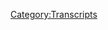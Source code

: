 {{DEFAULTSORT:
    #_TRANSCRIPT_0035:Custody Press Conference
}}{{Transcript
    | title         = [[35: Custody Press Conference]]
    | caption       = [https://knowledgefight.libsyn.com/knowledge-fight-custody-press-conference Listen to this episode on Libsyn]
    | episodeNumber = [[35: Custody Press Conference|35]]
    | length        = 02:07:46
}}

{{MessageBox
    | header     = Warning: Bot Generated Content
    | text       = This transcript was automatically generated by transcription software and likely contains many mistakes and misattributions. Please check the audio for definitive quotes, attribution, and context.
    | image      = N3yvass4myg91.webp
    | imagewidth = 50px
    | id         = warning
}}

{{TranscriptBlock
    | name      = Alex Jones
    | timestamp = 00:00:00.000
    | text      = Andy in Kansas, you're on the air. Thanks for holding.
}}

{{TranscriptBlock
    | name      = Andy In Kansas
    | timestamp = 00:00:04.000
    | text      = Well, Alex, I'm a first time caller. I'm a huge fan. I love your work.
}}

{{TranscriptBlock
    | name      = Dan
    | timestamp = 00:00:07.000
    | text      = Hey, everybody, welcome back to knowledge fight. I'm Dan. I'm Jordan. We're a couple dudes who like to sit around and drink red wine and discuss the prep falls pitfalls, not the right word. Think I was looking for pitfalls.
}}

{{TranscriptBlock
    | name      = Jordan
    | timestamp = 00:00:19.000
    | text      = Yeah, pitfalls, probably. Unless Alex Jones is taken, taken physical comedy funny falls every now and then.
}}

{{TranscriptBlock
    | name      = Dan
    | timestamp = 00:00:25.000
    | text      = He is an actor. He's
}}

{{TranscriptBlock
    | name      = Jordan
    | timestamp = 00:00:27.000
    | text      = 100% honest about everything, even when he trips and
}}

{{TranscriptBlock
    | name      = Dan
    | timestamp = 00:00:31.000
    | text      = things like that, even when he's doing my homework.
}}

{{TranscriptBlock
    | name      = Jordan
    | timestamp = 00:00:33.000
    | text      = Yes. Yeah. Space work is incredible.
}}

{{TranscriptBlock
    | name      = Dan
    | timestamp = 00:00:36.000
    | text      = We talk about the life and times of Alex Jones.
}}

{{TranscriptBlock
    | name      = Jordan
    | timestamp = 00:00:39.000
    | text      = Hey, let me let me ask you. How much do you know about Alex so much? You know so much about you? I don't know anything about Alex Jones.
}}

{{TranscriptBlock
    | name      = Dan
    | timestamp = 00:00:47.000
    | text      = I think that we should start a show.
}}

{{TranscriptBlock
    | name      = Jordan
    | timestamp = 00:00:48.000
    | text      = This sounds like a good premise. Yeah.
}}

{{TranscriptBlock
    | name      = Dan
    | timestamp = 00:00:52.000
    | text      = It'd be like me explaining things that happened in his life to you. surprised when we how crazy it is.
}}

{{TranscriptBlock
    | name      = Jordan
    | timestamp = 00:00:58.000
    | text      = When we finally do this show. It's gonna be amazing. Yeah. Who would want that? Really good question.
}}

{{TranscriptBlock
    | name      = Dan
    | timestamp = 00:01:06.000
    | text      = Speaking of the people who want it, give a shout out to our friend Mike. What's up, Michael?
}}

{{TranscriptBlock
    | name      = Alex Jones
    | timestamp = 00:01:11.000
    | text      = I'm a policy wonk.
}}

{{TranscriptBlock
    | name      = Dan
    | timestamp = 00:01:12.000
    | text      = Yeah, that's right. Thanks for donating to the show.
}}

{{TranscriptBlock
    | name      = Jordan
    | timestamp = 00:01:14.000
    | text      = Hey, Michael. Welcome to the ranks of policy wonk.
}}

{{TranscriptBlock
    | name      = Dan
    | timestamp = 00:01:17.000
    | text      = Oh, so what's up, we got another new policy wonk this week. What's up, Allison?
}}

{{TranscriptBlock
    | name      = Alex Jones
    | timestamp = 00:01:22.000
    | text      = I'm a policy wonk Allison, you're
}}

{{TranscriptBlock
    | name      = Jordan
    | timestamp = 00:01:24.000
    | text      = a policy wonk to this world has gone mad it
}}

{{TranscriptBlock
    | name      = Dan
    | timestamp = 00:01:27.000
    | text      = is it's even It's a Mad, Mad, Mad, Mad, Mad World because what's up to my best friend in the world? Nikki gifts, you are now a policy wonk my friend.
}}

{{TranscriptBlock
    | name      = Alex Jones
    | timestamp = 00:01:35.000
    | text      = I'm a policy wonk Nikki three, three.
}}

{{TranscriptBlock
    | name      = Jordan
    | timestamp = 00:01:39.000
    | text      = It was a it was so nice to meet you, Mr. Gifts.
}}

{{TranscriptBlock
    | name      = Dan
    | timestamp = 00:01:42.000
    | text      = What a big week for us. It has been a big week. This is very spectacular. It's been a big week for us and a big week for dumb ass Alex,
}}

{{TranscriptBlock
    | name      = Jordan
    | timestamp = 00:01:48.000
    | text      = it has been a bad week than it has been a just nightmare storm of a week for Alex Jones.
}}

{{TranscriptBlock
    | name      = Dan
    | timestamp = 00:01:54.000
    | text      = I would say that Friday had to have been one of the worst days he's probably ever had.
}}

{{TranscriptBlock
    | name      = Jordan
    | timestamp = 00:02:01.000
    | text      = Yeah, I would probably agree. Well, Thursday
}}

{{TranscriptBlock
    | name      = Dan
    | timestamp = 00:02:03.000
    | text      = into Friday, if those of you out there aren't paying attention aren't keeping up. On Thursday night. The jury in his custody case came back. And was a they were against him.
}}

{{TranscriptBlock
    | name      = Jordan
    | timestamp = 00:02:15.000
    | text      = They were not big fans of his No, it turns out he I can understand he had
}}

{{TranscriptBlock
    | name      = Dan
    | timestamp = 00:02:19.000
    | text      = sole custody of his children before. Yes. And the jury came back with a decision to give the wife joint custody.
}}

{{TranscriptBlock
    | name      = Jordan
    | timestamp = 00:02:28.000
    | text      = But she also has the decision over where the kids live.
}}

{{TranscriptBlock
    | name      = Dan
    | timestamp = 00:02:32.000
    | text      = Yes. And they are now they're going to be living with her. And Alex Jones now only has visitation rights. Good. And she gets to decide all that. So there's more to be worked out apparently, in the courts, like the judge has to get the ratios of time and stuff like that down. But it's it's an owl. It's an L for Alex.
}}

{{TranscriptBlock
    | name      = Jordan
    | timestamp = 00:02:53.000
    | text      = Yes. It's the first of many court ELLs that Alex is going to be experiencing
}}

{{TranscriptBlock
    | name      = Dan
    | timestamp = 00:02:59.000
    | text      = Chobani lawsuit. Head is as planned. Gotta be gotta be fire on that one. So we're gonna get into our episode, and I'll explain to you what we're gonna be talking about today. But before we do, it's time for our out of context drop of Alex Jones.
}}

{{TranscriptBlock
    | name      = Alex Jones
    | timestamp = 00:03:15.000
    | text      = It's fun to laugh at our show. It's fun. We agree.
}}

{{TranscriptBlock
    | name      = Jordan
    | timestamp = 00:03:20.000
    | text      = It's so fun to laugh at Alex Jones. That shot dammit, he's becoming self aware on
}}

{{TranscriptBlock
    | name      = Dan
    | timestamp = 00:03:29.000
    | text      = the rock has become sentient as it were. So before we're gonna get we're getting into this and I, boy, I keep I keep saying we're about to get into this.
}}

{{TranscriptBlock
    | name      = Jordan
    | timestamp = 00:03:38.000
    | text      = We have been about to get into a lot of things for a long time.
}}

{{TranscriptBlock
    | name      = Dan
    | timestamp = 00:03:41.000
    | text      = I'm a little hung over. I gotta be honest. But so I had an idea. And this is a new thing that we're going to start up. Okay. And I haven't told you about this now. So you're on board for this. But you don't know currently you don't know what it is. But you're on board.
}}

{{TranscriptBlock
    | name      = Jordan
    | timestamp = 00:03:56.000
    | text      = That would be great. If in the next five minutes I rage quit and the whole show. What I'm not on board for that game.
}}

{{TranscriptBlock
    | name      = Dan
    | timestamp = 00:04:05.000
    | text      = It would be fitting of the of this podcast at this tumultuous time and Alex Jones is live for us to just break up. So if you donate to our Patreon at any level, you become a policy wonk. That's true. You get you know, Alex nights you over over over our airwaves. Yes. And you were officially in the weeds and the details about policy and about our government. Now if you donate $10 or more a month, I am going to make this offer. I have found a bunch of old episodes of Alex Jones. Okay, and you can choose any date.
}}

{{TranscriptBlock
    | name      = Jordan
    | timestamp = 00:04:42.000
    | text      = Oh shit, and
}}

{{TranscriptBlock
    | name      = Dan
    | timestamp = 00:04:43.000
    | text      = as long as I can find the episode, we will do an episode about some day in the past of your choice. It could be any day could be the day of the Boston bombing. Could be the day that Trump announced his candidacy. You see what he was saying? And back then that's a good question. So we're willing to do that if you donate $10 a month, you can just send us an email. And just to tease this even more, I would like to take us back to February 1 of 2016. I found it amazing clip of Alex, though, keep in mind, this is the day after the Iowa primaries. Okay. Well, this was the
}}

{{TranscriptBlock
    | name      = Jordan
    | timestamp = 00:05:23.000
    | text      = first one where Trump won like a 17% or something and wound up taking it. Yep, yep. Then everybody was like, this is a blip on the radar. It's I was not the blaze and I know it's supposed to be the bad job on our web job I'll never
}}

{{TranscriptBlock
    | name      = Dan
    | timestamp = 00:05:39.000
    | text      = wear that's what the rest of the world was talking about.
}}

{{TranscriptBlock
    | name      = Jordan
    | timestamp = 00:05:42.000
    | text      = What was Alex Jones talking about?
}}

{{TranscriptBlock
    | name      = Alex Jones
    | timestamp = 00:05:44.000
    | text      = I was told by a genetic engineer excellent about a project they were on in England once and I never told the story on air because it's so fantastical. Oh God. They had on tanks people with gills or little babies. They were in there just gulp and clawing at the side you see a turtle at the zoo and and once out, you feel for it. I got humanoids crossed with fish and stuff. I mean, weird people. I mean, you understand that? And I know I keep stressing because it's in the news what they're doing now. They don't show it to you. They go Yeah, gestating on farms or embryos and humans growing in animals. No, it's beyond that. They take them out. They keep them alive. The gulping tank, scrabbling at the side with human heart
}}

{{TranscriptBlock
    | name      = Jordan
    | timestamp = 00:06:36.000
    | text      = in their eyes. Humans are in their eyes, but fish gills in their place where humans would normally not have gills.
}}

{{TranscriptBlock
    | name      = Dan
    | timestamp = 00:06:44.000
    | text      = Yep. So that's what he was up to while everyone else was talking about the rise of Trump.
}}

{{TranscriptBlock
    | name      = Jordan
    | timestamp = 00:06:48.000
    | text      = So everyone was like, ah, Trump is Trump is not a scary he's a joke. And Alex Jones was like
}}

{{TranscriptBlock
    | name      = Dan
    | timestamp = 00:06:57.000
    | text      = he's basically living in the shadow over Innsmouth is living in an HP Lovecraft novel.
}}

{{TranscriptBlock
    | name      = Jordan
    | timestamp = 00:07:02.000
    | text      = One Fish,
}}

{{TranscriptBlock
    | name      = Jordan
    | timestamp = 00:07:03.000
    | text      = Two Fish, Red Fish.
}}

{{TranscriptBlock
    | name      = Jordan
    | timestamp = 00:07:05.000
    | text      = Fish are taking over humans
}}

{{TranscriptBlock
    | name      = Jordan
    | timestamp = 00:07:13.000
    | text      = in their eyes, look fish people in tanks in England. Yep. With horror in their eyes, human horror and horror in their eyes, the kind
}}

{{TranscriptBlock
    | name      = Dan
    | timestamp = 00:07:24.000
    | text      = of fear that only humans can experience what's happening to these fish people, right? Anyway.
}}

{{TranscriptBlock
    | name      = Jordan
    | timestamp = 00:07:29.000
    | text      = Now let me be honest with you. I got really depressed on Wednesday, and I was really down and so I started researching. Can I have a pet Fox? Okay, right all right. Now the answer to that is if I have $8,000 to send to Russia and man maybe
}}

{{TranscriptBlock
    | name      = Dan
    | timestamp = 00:07:49.000
    | text      = there's not a fox embargo going on with Russia right now.
}}

{{TranscriptBlock
    | name      = Jordan
    | timestamp = 00:07:52.000
    | text      = There probably is. You can also order a wild foxes from Indiana but they are not. They're not happy foxes. They're like you get a pen and you're like Hey Fox, how you doing? I was like,
}}

{{TranscriptBlock
    | name      = Dan
    | timestamp = 00:08:05.000
    | text      = Can I ask you what the point?
}}

{{TranscriptBlock
    | name      = Jordan
    | timestamp = 00:08:08.000
    | text      = Arrows what I'm saying is now I know I don't want to pet Fox. No, I want to fish person
}}

{{TranscriptBlock
    | name      = Dan
    | timestamp = 00:08:15.000
    | text      = you they're scared all the time. And those tanks I get
}}

{{TranscriptBlock
    | name      = Jordan
    | timestamp = 00:08:18.000
    | text      = a tank. I play with it. I feed it little fish food. Sure people food which I you know, you got
}}

{{TranscriptBlock
    | name      = Dan
    | timestamp = 00:08:25.000
    | text      = to assume it's able to speak
}}

{{TranscriptBlock
    | name      = Jordan
    | timestamp = 00:08:26.000
    | text      = I grind up freeze dried steak. That's what I do. And I pour it in there
}}

{{TranscriptBlock
    | name      = Dan
    | timestamp = 00:08:30.000
    | text      = lest anyone think that we're making fun of something that could be happening fish
}}

{{TranscriptBlock
    | name      = Jordan
    | timestamp = 00:08:35.000
    | text      = people look if you're offended on behalf of fish people one. I bet you
}}

{{TranscriptBlock
    | name      = Dan
    | timestamp = 00:08:39.000
    | text      = know some fish people. I would like to meet you. I did some research into this and all of the information you can find about fish people on fish hybrids and stuff. It's all on Infowars it's all sourced. There's one link I was able to find to an article in Daily Mail, which is fucking
}}

{{TranscriptBlock
    | name      = Jordan
    | timestamp = 00:09:00.000
    | text      = Oh, yes. Yes, Daily Mail. Awful asking hackers. And so they are owned by Rupert god damn Murdoch, who
}}

{{TranscriptBlock
    | name      = Dan
    | timestamp = 00:09:09.000
    | text      = the article that they linked to is about this guy who was a genetic scientist. And he the article was about how this guy believes that humans were the result of monkeys and pigs fucking
}}

{{TranscriptBlock
    | name      = Jordan
    | timestamp = 00:09:23.000
    | text      = make sense to me? Yeah, I'll buy it. Sure. Actually, you know what? I'm gonna give you some more rope to hang yourself with.
}}

{{TranscriptBlock
    | name      = Dan
    | timestamp = 00:09:30.000
    | text      = I'm not saying this. That's what he's saying.
}}

{{TranscriptBlock
    | name      = Jordan
    | timestamp = 00:09:33.000
    | text      = That's that's the end of your research.
}}

{{TranscriptBlock
    | name      = Dan
    | timestamp = 00:09:36.000
    | text      = No, no. Yes, it is. Alex Jones, used an article that was about chimpanzees and pigs having sex and creating humans, right as evidence of fish people. Great.
}}

{{TranscriptBlock
    | name      = Jordan
    | timestamp = 00:09:53.000
    | text      = Okay, we're all right.
}}

{{TranscriptBlock
    | name      = Jordan
    | timestamp = 00:09:55.000
    | text      = We're there. All right.
}}

{{TranscriptBlock
    | name      = Jordan
    | timestamp = 00:09:57.000
    | text      = Also, that is interesting considering that In a whenever he was on the courthouse steps giving that post trial interview, he did wind up screaming about cameras. After being asked like, how do you feel about your kids? Did you watch that? No, I didn't watch it. I don't have the stomach for this. And also that would ruin the whole
}}

{{TranscriptBlock
    | name      = Dan
    | timestamp = 00:10:16.000
    | text      = kind of rumors of the show. I thought I had a your busted moment on you.
}}

{{TranscriptBlock
    | name      = Jordan
    | timestamp = 00:10:20.000
    | text      = Oh, yeah. No, no, I just read in I just read in one of the one of the publications that he was very unhappy about chimera is when
}}

{{TranscriptBlock
    | name      = Dan
    | timestamp = 00:10:30.000
    | text      = your false intellectual publication Yes, yeah. The ones that disbelieve cameras. So here's the deal. That is the kind of stuff we can find that fish people stuff. Here's what we can find on any random day of this fucking show. That's right.
}}

{{TranscriptBlock
    | name      = Jordan
    | timestamp = 00:10:46.000
    | text      = So this is why Alex Jones is endlessly fascinating. Just because sometimes fish people, fish people.
}}

{{TranscriptBlock
    | name      = Dan
    | timestamp = 00:10:53.000
    | text      = Maybe it's interesting that you brought up that press conference. Yes. Because that's what we're going to be talking about. Oh, okay. Well, then there we go. Alex Jones, on Friday, put out a video of one of the fakest looking press conferences I've ever seen in my life. There were maybe 10 to 12 reporters, I would say maybe 15 from being generous. It's very sparse. And he gives he gives a press conference that is ostensibly supposed to be about the case. And his children and all that and quickly deteriorates. As you mentioned it does it does touch on cameras. Excellent. Excellent. It touches on everything except his kids. They do come up a little bit anyway.
}}

{{TranscriptBlock
    | name      = Jordan
    | timestamp = 00:11:38.000
    | text      = I know that are they
}}

{{TranscriptBlock
    | name      = Dan
    | timestamp = 00:11:40.000
    | text      = fish people die Maris they might be out.
}}

{{TranscriptBlock
    | name      = Jordan
    | timestamp = 00:11:44.000
    | text      = The jury is not out of the den. They are fish people who should be living with their mother because
}}

{{TranscriptBlock
    | name      = Dan
    | timestamp = 00:11:49.000
    | text      = she has a tank. She
}}

{{TranscriptBlock
    | name      = Jordan
    | timestamp = 00:11:52.000
    | text      = has the biggest aquarium. That's what the trial was really about. Yeah,
}}

{{TranscriptBlock
    | name      = Dan
    | timestamp = 00:11:56.000
    | text      = it just took two weeks to measure ever. Yeah. So in the past, we have said that we are not covering this custody suit. And now we are and here's why it changed. Alex started talking about
}}

{{TranscriptBlock
    | name      = Jordan
    | timestamp = 00:12:08.000
    | text      = it. There we go. That means it's entered into our purview.
}}

{{TranscriptBlock
    | name      = Jordan
    | timestamp = 00:12:11.000
    | text      = Yep,
}}

{{TranscriptBlock
    | name      = Dan
    | timestamp = 00:12:12.000
    | text      = everything in his personal life is not fair game for us. And we're still even as we discussed this, we're not gonna talk about his kids, except for in joking ways to say that there are fish people, they
}}

{{TranscriptBlock
    | name      = Jordan
    | timestamp = 00:12:21.000
    | text      = are fish people. You heard it here first met satire.
}}

{{TranscriptBlock
    | name      = Dan
    | timestamp = 00:12:26.000
    | text      = But, you know, once I'm
}}

{{TranscriptBlock
    | name      = Jordan
    | timestamp = 00:12:28.000
    | text      = actually wearing a fish person mask right now 95% Of what I say is true, but when I'm wearing a fish person mask,
}}

{{TranscriptBlock
    | name      = Dan
    | timestamp = 00:12:34.000
    | text      = when you can, you can tell by your voice do that you're in fish. I'm Fishman
}}

{{TranscriptBlock
    | name      = Jordan
    | timestamp = 00:12:38.000
    | text      = all the way today.
}}

{{TranscriptBlock
    | name      = Dan
    | timestamp = 00:12:39.000
    | text      = So Alex has introduced this into our spectrum of things we can talk about in his personal life, and this case is no longer off limits. Congratulations, Alex, you're doing this to yourself. Here is the beginning. Here's the beginning.
}}

{{TranscriptBlock
    | name      = Jordan
    | timestamp = 00:12:55.000
    | text      = That's a book our book title right there. Alex Jones. You did it to yourself, man. Yeah.
}}

{{TranscriptBlock
    | name      = Dan
    | timestamp = 00:13:01.000
    | text      = Or just give us give us
}}

{{TranscriptBlock
    | name      = Jordan
    | timestamp = 00:13:05.000
    | text      = the Alex Jones story.
}}

{{TranscriptBlock
    | name      = Alex Jones
    | timestamp = 00:13:06.000
    | text      = Everybody's got their feeding frenzy going on here. All the fake news media can edit in all their little fake clips and everything of this, but folks watching online will see the truth. Not quite. And then later, I'm gonna put online some of these documents. Were going back three years ago, I didn't file for divorce. I never tried to take my kids away from my ex wife. For separate time she filed to take him away. The courts the guardian ad litem is the system thought it was horrible. I gotta say, actually, the system very liberal lawsuit said, this is child abuse. We're taking your kids away and give them to you. And I said, I'll do their mom, too. She said, No, they're with me, and not with you. No way, separate filings for just the first three years that we're now over three years into this. So that's the reality. I know the media won't get that right. In fact, this case was even ever about that with the media. Our closing arguments weren't even covered by the media. Everything was cherry picked. Just like we're showing this live feed right now. He will show what we actually said versus what MSM shows and how it's taken out of context. And that's why mainstream media is collapsing. That's why it's dying. And that's why you guys desperately sit there and say that I'm fake news, or I'm a actor. When somebody asked me if I'm an How do you feel about the trial, Alex? No, and I'm playing a role in a movie I'm playing that part. But when I'm politically speaking for something, I totally believe that I'm not bought and paid for by the big corporations. I'm not funded by people like George Soros. I'm funded by Monday and miss your kids Alex over 45 million conservatively await
}}

{{TranscriptBlock
    | name      = Dan
    | timestamp = 00:14:37.000
    | text      = so there he's introducing he's already way off track. So he says these things like you know that they said that abuse and you should have kids and they came to me and but there's no there's nothing backing that up. He's just asserting things. He's not right. He's not proving anything and actually classic Alex, I went to his website and there's no, he said he was going to post the Document. and some stuff like that there's nothing posted no document I even searched. They have a search function on infowars.com. Okay, coincidentally powered by Google specifically says powered by Google on his website. So I searched for divorce to see if there's like some article. Anything about like, you know, any documentation right and there wasn't, but I would like to read you a list of article titles that come up when you search the horse. On infowars.com. Here we go. The war on men 10 ways masculinity is under attack by Paul Joseph Watson. Another article, LeAnn McAdoo and Alex Jones respond to dating allegations. This one's from 2012. That's headline, Trump to reveal Michelle and Barack Obama's divorce papers. Did he? He didn't. Okay,
}}

{{TranscriptBlock
    | name      = Dan
    | timestamp = 00:15:51.000
    | text      = now the one that was that that
}}

{{TranscriptBlock
    | name      = Jordan
    | timestamp = 00:15:52.000
    | text      = scared me a little bit for a second
}}

{{TranscriptBlock
    | name      = Dan
    | timestamp = 00:15:53.000
    | text      = there from 2012. Five years ago. Yeah. Holy
}}

{{TranscriptBlock
    | name      = Jordan
    | timestamp = 00:15:56.000
    | text      = shit. Are they are they divorced? They seem happy.
}}

{{TranscriptBlock
    | name      = Dan
    | timestamp = 00:15:59.000
    | text      = Another headline during the Trump era men will finally will men finally start acting like men again.
}}

{{TranscriptBlock
    | name      = Jordan
    | timestamp = 00:16:06.000
    | text      = A lot more racism is happening. So I guess that kind of counts if that's
}}

{{TranscriptBlock
    | name      = Dan
    | timestamp = 00:16:09.000
    | text      = manly. This This one was a headline from 2016. Trump quote, I'm considering going after the Clintons marriage to more headlines, why men are abandoning marriage by Paul Joseph Watson. Spoiler alert, the lead of the article is women aren't women anymore.
}}

{{TranscriptBlock
    | name      = Jordan
    | timestamp = 00:16:31.000
    | text      = That makes sense. Men aren't men, women are women. That's the end of that.
}}

{{TranscriptBlock
    | name      = Dan
    | timestamp = 00:16:36.000
    | text      = And then the final one, the final article that I have pulled from the search was photo. Michelle, more muscular than the President. Which if you count trumpets still true.
}}

{{TranscriptBlock
    | name      = Jordan
    | timestamp = 00:16:48.000
    | text      = So wait, is that is that? Is that why they got divorced in 2012?
}}

{{TranscriptBlock
    | name      = Dan
    | timestamp = 00:16:53.000
    | text      = Do muscular? Yeah.
}}

{{TranscriptBlock
    | name      = Jordan
    | timestamp = 00:16:54.000
    | text      = So Michelle, Michelle finally beat the shit out of Barack. That's really must be
}}

{{TranscriptBlock
    | name      = Dan
    | timestamp = 00:16:58.000
    | text      = Yeah, yeah. So he's off track. He's not really he's not dealing with the he's not providing any information. He's just broadly asserting things. And then not following through.
}}

{{TranscriptBlock
    | name      = Jordan
    | timestamp = 00:17:09.000
    | text      = And none of which are about the trial other than half the news media
}}

{{TranscriptBlock
    | name      = Dan
    | timestamp = 00:17:15.000
    | text      = lies a lot his trial. Yeah. And unfortunately, he it fair enough. He actually kind of has the kernel of a good point there, in that they didn't like a lot of the reporting on the trial was about how he ate a big bowl of chili and couldn't remember his kids teacher's name and stuff like that. Yeah. Which is kind of like I mean, of course, we're gonna clown on that. Right. Of course, people are gonna make fun of that. But it didn't. A lot of the reporting was not substantive. And it was more about hey, look, Alex Jones is a crazy person, and he's being forced to testify. Yeah, it's stuff like that. So yeah, he kind of has a fair point. But he goes the wrong direction with that fair point, right. And he plays a massive victim game. And it gets it gets really which
}}

{{TranscriptBlock
    | name      = Jordan
    | timestamp = 00:17:58.000
    | text      = is what only what the left as well, though, that's fine now because we know he's a classical liberal. He's a libertarian, a classical liberal, true libertarian victim. Absolutely. Just like Paul Joseph Watson,
}}

{{TranscriptBlock
    | name      = Dan
    | timestamp = 00:18:10.000
    | text      = who was really, really afraid that masculinity is in crisis, maybe then,
}}

{{TranscriptBlock
    | name      = Jordan
    | timestamp = 00:18:14.000
    | text      = which kind of suggests that his masculinity is in crisis. Bingo, right? Does that make more sense? Maybe that article should read 10 reasons. Why Am I gay?
}}

{{TranscriptBlock
    | name      = Jordan
    | timestamp = 00:18:26.000
    | text      = 10 reasons. Why am I Oh, no,
}}

{{TranscriptBlock
    | name      = Dan
    | timestamp = 00:18:28.000
    | text      = I'm scared all the time. So this next one, this next clip, and I didn't really cut out anything. This is just again, segmented. The entire I think it's a fake press conference, if you think so.
}}

{{TranscriptBlock
    | name      = Jordan
    | timestamp = 00:18:41.000
    | text      = It smells bad. To me. It has it has the wrestling promo feel to it,
}}

{{TranscriptBlock
    | name      = Dan
    | timestamp = 00:18:46.000
    | text      = it kind of does. Because the the people who ask questions until the end, the end, it goes off the rails a little bit. Okay. But the people who are asking questions are, like, if I were in the press, and I was there, I would be, I'd be going to town on him. Okay, I would be there's so many questions you could ask that would be so hard for him to answer. And they don't. It's all very tame questions. And then on top of that, he's just abusing them. And no one is like, fuck, you
}}

{{TranscriptBlock
    | name      = Jordan
    | timestamp = 00:19:17.000
    | text      = know what? Yeah, but the press isn't really trained for that. Like if you go to if you look, if you're in the White House press briefing, and Sean Spicer says a word everyone in the room should be like You're fucking lying you
}}

{{TranscriptBlock
    | name      = Dan
    | timestamp = 00:19:30.000
    | text      = piece of shit. Only only senators are allowed to do that to Barack Obama.
}}

{{TranscriptBlock
    | name      = Jordan
    | timestamp = 00:19:34.000
    | text      = Yeah, but if that's not because of race No, no, no, definitely not. Definitely not.
}}

{{TranscriptBlock
    | name      = Dan
    | timestamp = 00:19:38.000
    | text      = I feel like we got to get into the shoe throwing business again. You know, like, Oh, those were good days pinwheels and someone's thrown a shoe.
}}

{{TranscriptBlock
    | name      = Jordan
    | timestamp = 00:19:45.000
    | text      = We got to throw more shoes.
}}

{{TranscriptBlock
    | name      = Dan
    | timestamp = 00:19:46.000
    | text      = I totally what is
}}

{{TranscriptBlock
    | name      = Jordan
    | timestamp = 00:19:48.000
    | text      = the last defense of the onion titled? Shoo shoo throwing
}}

{{TranscriptBlock
    | name      = Dan
    | timestamp = 00:19:54.000
    | text      = Absolutely. Not rioting. That's not the voice of the oppressed. Ah tossin Jews and Jews. Anyway, this next clip, Alex Jones makes a statement. And he's reading, you can tell that because it's kind of an A to be thought, okay, you can tell he's reading off a piece of paper. And this is a statement about how everyone's wrong about what happened, of course, in this case,
}}

{{TranscriptBlock
    | name      = Alex Jones
    | timestamp = 00:20:17.000
    | text      = show. Here's my basic statement that I wrote on this whole situation, I want to respond. Somebody else wrote it for the grossly inaccurate media reports that I lost custody of my children. My ex wife and I agreed two years ago, time of our divorce to be in a joint managing. conservators are three wonderful children. My ex wife went to trial asking for her to become the sole managing conservator of our kids and limit me to supervised access and gave no reasons. But she said the trial I wanted to take kids away is what she put in her filing. Pretty interesting.
}}

{{TranscriptBlock
    | name      = Dan
    | timestamp = 00:20:54.000
    | text      = That's a jury.
}}

{{TranscriptBlock
    | name      = Jordan
    | timestamp = 00:20:57.000
    | text      = Yeah, I don't think he wrote down pretty interesting
}}

{{TranscriptBlock
    | name      = Alex Jones
    | timestamp = 00:20:59.000
    | text      = that you left us at the same place where we began this horrible journey over three years ago. This year, we agree we should remain as joint managing conservators, while the only change being who can designate the primary residence, effectively a change of 10 miles, as only the judge in the trial can decide what amount of time each parent will have with their children. I am confident that the judge will carefully consider the various schedules that have been put in place in the last two years and will give each of us the time that is appropriate. I have throughout this ordeal furred to the experts in the court determined that my children schedule with due regard to their own wishes, something that was ignored their own wishes for disagreeing with me, and will continue to place my trust to do so what is the best interest of my children?
}}

{{TranscriptBlock
    | name      = Dan
    | timestamp = 00:21:44.000
    | text      = So this is the last instance of him being professional throughout the entire episode that we're doing that sounds about right. But like even in their
}}

{{TranscriptBlock
    | name      = Jordan
    | timestamp = 00:21:52.000
    | text      = job reading that he from the from the chest, he really he really hit a lot of those points. I don't like the way he said conservator. But as
}}

{{TranscriptBlock
    | name      = Dan
    | timestamp = 00:22:01.000
    | text      = we as we sort of brought it in throughout I mean, he was off script at least two times a minute, minute of reading. But the other thing that is a play, gotta play man. He's obfuscating, like crazy. He's really muddying the waters because he's like, we have joint custody. And technically that is true. But she is the conservator or the person who is in charge. Yeah, she is the primary parent now. Right, Alex, having joint custody just means that he isn't not allowed to see them. And they can spend less, she
}}

{{TranscriptBlock
    | name      = Jordan
    | timestamp = 00:22:33.000
    | text      = says he's not allowed to see them.
}}

{{TranscriptBlock
    | name      = Dan
    | timestamp = 00:22:34.000
    | text      = I'm not sure if she's actually allowed to do that. Okay, but he does a parent only God can do that. Apparently, he does have to have supervision on like visits and stuff like that, which is a complete inverse of the way it was before. Right. She needed to have supervision before. Yeah. So the idea that he also doesn't seem to understand that juries are sequestered, like he doesn't understand that they're not watching cool bear. And seeing these like portrayals of what's going on. Now. They are going based entirely on what's in the courtroom, right? And if they go in with one situation being true that Alex is the main parent, and has the right to choose all these things about the kids and blah, blah, blah, they're, they're where they live. And at the end of it, they decide no, we gotta go the other way. That means that there was something compelling in that courtroom.
}}

{{TranscriptBlock
    | name      = Jordan
    | timestamp = 00:23:21.000
    | text      = I mean, probably just listening to Alex Jones speak
}}

{{TranscriptBlock
    | name      = Dan
    | timestamp = 00:23:25.000
    | text      = Holy shit, right. I mean, he said, The George Soros is responsible for weed getting good. Yeah, like, that's crazy. No,
}}

{{TranscriptBlock
    | name      = Jordan
    | timestamp = 00:23:32.000
    | text      = I mean, that's good parenting. That's what that is.
}}

{{TranscriptBlock
    | name      = Dan
    | timestamp = 00:23:35.000
    | text      = He was quoted as saying that he smokes marijuana once a year to gauge how strong it's
}}

{{TranscriptBlock
    | name      = Jordan
    | timestamp = 00:23:39.000
    | text      = Listen, what is more effective for you in keeping kids from doing drugs? The DARE program fear of glory, fear of global is
}}

{{TranscriptBlock
    | name      = Jordan
    | timestamp = 00:23:49.000
    | text      = absolutely one
}}

{{TranscriptBlock
    | name      = Jordan
    | timestamp = 00:23:51.000
    | text      = of those is bullshit. And the other one is about globalists. Yeah, which is what Trump is now
}}

{{TranscriptBlock
    | name      = Dan
    | timestamp = 00:23:58.000
    | text      = yeah, that's that's the other thing that happened on Friday nationalist and a globalist yep, that's that one was real tough. So Alex wasn't in on Friday, which is understand drunk probably probably having a fender bender. I think he recorded this video and then probably tied one on
}}

{{TranscriptBlock
    | name      = Jordan
    | timestamp = 00:24:13.000
    | text      = Oh, but I'm guessing he's still tying many on.
}}

{{TranscriptBlock
    | name      = Dan
    | timestamp = 00:24:17.000
    | text      = It was really tough to figure out what was going on inside the head of Paul Joseph Watson who was hosting and then Owen Troyer, because he was doing his live three to five show gross. Yeah. And both of them were sort of like Trump said he's a globalist. What do we do?
}}

{{TranscriptBlock
    | name      = Jordan
    | timestamp = 00:24:39.000
    | text      = We love him. But we hate globalists.
}}

{{TranscriptBlock
    | name      = Dan
    | timestamp = 00:24:43.000
    | text      = It's really, really testing this whole premise that they've tried to sell that is like we have no investment in Trump himself. Yeah, we just like what he does. Yeah. Now that he has said I'm a nationalist and a globalist.
}}

{{TranscriptBlock
    | name      = Jordan
    | timestamp = 00:24:57.000
    | text      = They gotta turn on nothing got it. Hernan they've got aces. This is their out this is the way that they escaped from from this nightmare.
}}

{{TranscriptBlock
    | name      = Dan
    | timestamp = 00:25:05.000
    | text      = I don't think they want to be though because then they don't have a rock. There's nothing. There's no There's no champion and it undercuts all of the narratives they've sold up to this point like remember they were saying, but that's what those narratives sucked. No no they didn't they were very compelling like Alex was claiming that Donald Trump was a 30 year secret Patriot yeah
}}

{{TranscriptBlock
    | name      = Jordan
    | timestamp = 00:25:27.000
    | text      = sleeper cell Patriot was a sleeper cell against
}}

{{TranscriptBlock
    | name      = Dan
    | timestamp = 00:25:29.000
    | text      = the globalist yes, no, they have to go back in time. You were fucking wrong this whole time?
}}

{{TranscriptBlock
    | name      = Jordan
    | timestamp = 00:25:35.000
    | text      = No, no CO opted. He was co opted by the powers that be voc he was brainwashed. Look, if you think fish people are fine. You can totally be cool with brainwashing Yeah, that's fine. Hell, why not even just start throwing out the Alzheimer's narratives drew man's got dementia all for days. Might as well he may be like, at the very least he has attention deficit disorder.
}}

{{TranscriptBlock
    | name      = Dan
    | timestamp = 00:25:59.000
    | text      = Yeah, I know when you listen to Ivanka Trump talk it. She is using like Neuro Linguistic Programming tricks. Like the way she speaks. It's the same thing that I was pointing out and I want to do it more in depth report on about John Rapoport. Yes, yeah, there are little speech tricks you can use that are basically like suggestions. You can subliminally suggest things. And if you're not paying attention, it sounds like a normal sentence.
}}

{{TranscriptBlock
    | name      = Jordan
    | timestamp = 00:26:25.000
    | text      = So do you think Ivanka is the real president? She might be? Did we actually get our first female president the absolute worst possible way?
}}

{{TranscriptBlock
    | name      = Dan
    | timestamp = 00:26:34.000
    | text      = It's possible. It's possible. And also she's evil. It's also more likely the you know, we got push. Yeah. Which is stronger because of George.
}}

{{TranscriptBlock
    | name      = Jordan
    | timestamp = 00:26:44.000
    | text      = wordplay.
}}

{{TranscriptBlock
    | name      = Dan
    | timestamp = 00:26:45.000
    | text      = So this next clip, and almost all of these clips, could be sort of summed up by saying everyone is lying about Alex Jones, and he's pissed off about it, right. So we're gonna get into that here.
}}

{{TranscriptBlock
    | name      = Alex Jones
    | timestamp = 00:26:56.000
    | text      = And I say that, quite frankly, because I was just blown away by the fact that I had a divorce filed on me. And then I agreed to have Guardian items and social workers investigate me and have all this alcohol drug testing done, even though I've never been a troll in my life. And they said, You're a wonderful dad, you put a few people in the coma, and then come back four or five times in court trying to work towards my wife being 50%, or my ex wife. And then the media won't even touch on that. And it turns into some story that I had my kids, and I taken them and I was this alienator When the literal definition of alienation was engaged in so you dehumanize me and my children, you dehumanize yourself, that's what this comes down to. And so all I want is the truth to come out on all of this. Because I didn't file for divorce. I didn't trigger this, the courts, three separate judges, and an arbitrator took my children away from my ex life and gave them exclusively to me. I never asked for that. I want to be with them. I love them. But the printable locks that were put out during the trial was never any evidence was absolutely amazing and mind boggling.
}}

{{TranscriptBlock
    | name      = Dan
    | timestamp = 00:28:13.000
    | text      = It's mind boggling to suggest that in court, things don't have proof. That's why court exists. It's not a perfect system. But you can't assert things in court that you can't back up. Yes. And if you get caught doing that you're in contempt of court, evidence gets thrown out, you might do a night, the pokey for contempt,
}}

{{TranscriptBlock
    | name      = Jordan
    | timestamp = 00:28:35.000
    | text      = right? Or get fined a whole bunch of money if you're rich. And one
}}

{{TranscriptBlock
    | name      = Dan
    | timestamp = 00:28:39.000
    | text      = of the reasons that I wanted to cover this, even though we've been staying away from the custody situation was because I think this is again, highly illustrative of how Alex is fucked in court. Yeah, but the propaganda skills that he has, as I as I argued in our last episode that, you know, even if he gets destroyed by Chobani, it might be a good thing for him. You can see here he's making an argument that his audience will like, yes, it will appeal to them because they're not engaging with, you know, the reality of what's going on. He's really good at that. He is a propagandist spin artist. And so when he's out on the street, talking to people who I don't really think are actual reporters, okay. It's really easy for him to win. He can't win in court, but he can win on the street. You win on a verbal street fight as it were. Yes. And that's why it's fucking dangerous to play games with him. Yeah. Formal education.
}}

{{TranscriptBlock
    | name      = Jordan
    | timestamp = 00:29:30.000
    | text      = Not really a strong suit. Street Smarts. As long as Kai mares are involved, he's right up on top.
}}

{{TranscriptBlock
    | name      = Dan
    | timestamp = 00:29:37.000
    | text      = Absolutely. He's also not very streets. Nobody. Nobody
}}

{{TranscriptBlock
    | name      = Jordan
    | timestamp = 00:29:40.000
    | text      = can handle the mean aquariums quite like, like Alex Jones.
}}

{{TranscriptBlock
    | name      = Dan
    | timestamp = 00:29:44.000
    | text      = He's swamp swamp with the best of them. I don't know. So, but yeah, like, when you're talking about his street smarts, you also got to realize that he's not very good at choosing lawyers, but be that as it may, we're gonna get to this next clip, or Alex plays the victim really hard. Okay. And also we get a guest appearance from a truck
}}

{{TranscriptBlock
    | name      = Alex Jones
    | timestamp = 00:30:04.000
    | text      = so understand that ladies and gentlemen this is one of the first modern trials where you got corporate establishment mercenary media herbs in the
}}

{{TranscriptBlock
    | name      = Dan
    | timestamp = 00:30:14.000
    | text      = the your gums that truck, but I have this is one
}}

{{TranscriptBlock
    | name      = Jordan
    | timestamp = 00:30:17.000
    | text      = of the first trials that has corporate media and mercenary heavy. did okay.
}}

{{TranscriptBlock
    | name      = Dan
    | timestamp = 00:30:24.000
    | text      = Oh, Jay, and he big case anyone, anytime a celebrity is on for the fact that there's fucking Court TV right? What's happened because of OJ right? Yeah. So I mean, yeah, that's that's an absurd assertion for him to make. And it's just him trying to give credibility to his victim status. Yeah. Anyway, here comes the truck.
}}

{{TranscriptBlock
    | name      = Alex Jones
    | timestamp = 00:30:46.000
    | text      = Literally, cherry picking, twisting and distorting everything. And that's why it's accelerated the demise of the corporate media. You guys wonder why you have dwindling audiences why you don't have support? It's because you deceive people, you lie to people. And I know you've got corporate masters, or you to do that. I know, you've got editors that add disinformation to your stories. But again, that's the bottom line. Nothing the media got about this was right, except one thing. The media was sitting there watching the case saying it's going absolutely terrible and be bad for his ex wife. But that's because you were actually not using a motion. You were looking at the facts and all the experts who were triggered and
}}

{{TranscriptBlock
    | name      = Jordan
    | timestamp = 00:31:25.000
    | text      = hold on, hold on. Can we pause right here? What is he saying? Are those are those words related to each other in any way? No.
}}

{{TranscriptBlock
    | name      = Dan
    | timestamp = 00:31:34.000
    | text      = And there's gonna be a lot of that. They said he's bebop and and scat and All
}}

{{TranscriptBlock
    | name      = Jordan
    | timestamp = 00:31:39.000
    | text      = right, so they so his he's saying that when they they he's saying that everybody in the media said that it was going bad for his ex wife.
}}

{{TranscriptBlock
    | name      = Dan
    | timestamp = 00:31:47.000
    | text      = Yes. And that's the only thing that they got right? Dip. But did they say that? I don't think so. I
}}

{{TranscriptBlock
    | name      = Jordan
    | timestamp = 00:31:53.000
    | text      = don't remember anybody saying things are going bad for his ex wife. Or in fact, I remember everyone saying, Oh, shit, things are going real bad for Alex Jones
}}

{{TranscriptBlock
    | name      = Jordan
    | timestamp = 00:32:02.000
    | text      = for AJ. Yeah.
}}

{{TranscriptBlock
    | name      = Dan
    | timestamp = 00:32:04.000
    | text      = Some of the stuff that I read some of the tweets that I saw did indicate that like, boy, they're both terrible. Like, well, yeah, there was a sort of feeling one
}}

{{TranscriptBlock
    | name      = Jordan
    | timestamp = 00:32:12.000
    | text      = of them was Alex Jones. And one of them looked at Alex Jones is like, I want to have babies with that three of
}}

{{TranscriptBlock
    | name      = Dan
    | timestamp = 00:32:17.000
    | text      = them. Yeah. But yeah, I think that the only like, the only stuff that I saw that would sort of validate that is just like a they're both in trouble. Like it doesn't doesn't look good. Doesn't look good for either.
}}

{{TranscriptBlock
    | name      = Jordan
    | timestamp = 00:32:31.000
    | text      = The only the only losers in this situation are the kids. Yep. And that truck and that well, the truck the truck made it in and out the truck didn't even hear any of the shit Alex Jones was saying
}}

{{TranscriptBlock
    | name      = Dan
    | timestamp = 00:32:42.000
    | text      = truck drove through was like driving,
}}

{{TranscriptBlock
    | name      = Jordan
    | timestamp = 00:32:46.000
    | text      = it was actually going to drop off all of the all the
}}

{{TranscriptBlock
    | name      = Dan
    | timestamp = 00:32:49.000
    | text      = children. All of his fish children,
}}

{{TranscriptBlock
    | name      = Alex Jones
    | timestamp = 00:32:54.000
    | text      = by my ex wife, all I and my children, she is
}}

{{TranscriptBlock
    | name      = Jordan
    | timestamp = 00:32:59.000
    | text      = 30% off for Easter Special his ex wife 53%
}}

{{TranscriptBlock
    | name      = Alex Jones
    | timestamp = 00:33:05.000
    | text      = pull them away from me forever, where I would never see them again. We're only see them on supervised visits for no reason.
}}

{{TranscriptBlock
    | name      = Jordan
    | timestamp = 00:33:11.000
    | text      = There are plenty of reasons why you shouldn't be around your kids. Alex, right. And then also many different reasons
}}

{{TranscriptBlock
    | name      = Dan
    | timestamp = 00:33:17.000
    | text      = he drops that there, there's no reason and then earlier, he had said that his wife wanted a divorce for no reason. And I mean, I understand that that's what it looks like to you. But you don't really care about other people in a meaningful way. So you don't understand what they're going through,
}}

{{TranscriptBlock
    | name      = Jordan
    | timestamp = 00:33:31.000
    | text      = or human emotions or anything along those lines.
}}

{{TranscriptBlock
    | name      = Dan
    | timestamp = 00:33:34.000
    | text      = It's tough. It's tough. But then also he makes the argument repeatedly throughout this that he is in fact the one who is the victim of alienation, which is which was a central part of his ex wife's case that he was turning their kids against her. Yeah. And
}}

{{TranscriptBlock
    | name      = Jordan
    | timestamp = 00:33:52.000
    | text      = I just what he would do, I am she divorced if she's a globalist
}}

{{TranscriptBlock
    | name      = Dan
    | timestamp = 00:33:56.000
    | text      = sure from what I've been able to find from the court. Coverage. She is right. It seems like that is the case. Yeah. And it definitely fits his pattern of behavior. Yep. Now we don't know a whole lot about her maybe she was turning them against him to I don't know, but oh, this is fun. What's fun I was trying to find like the court documents because Alex in this next clip is again gonna say that the court documents I look at is gonna make them public. Do you know you know where they're talking a lot about this divorce? Where Stormfront
}}

{{TranscriptBlock
    | name      = Jordan
    | timestamp = 00:34:29.000
    | text      = Oh yeah, yeah, I don't know what Stormfront is. It's a
}}

{{TranscriptBlock
    | name      = Dan
    | timestamp = 00:34:33.000
    | text      = Nazi website. It's a Nazi website Nazi message board. Oh, thank God. You know why? Why? Because Alex Jones is ex wife is Jewish. And there's a lot Oh, fuck me. There's a lot of people community who believe that she was like his handler. And because of her he wouldn't speak out against Israel, even though he knew that Israel was the real problem with the world. And the reason that they thought that is because globalism is cool. For Jews
}}

{{TranscriptBlock
    | name      = Jordan
    | timestamp = 00:35:01.000
    | text      = Wow So It sure
}}

{{TranscriptBlock
    | name      = Jordan
    | timestamp = 00:35:03.000
    | text      = is hard to be alive right now. So a lot of these people on the store i The more I fucking learn about this shit the more you make me want to die
}}

{{TranscriptBlock
    | name      = Dan
    | timestamp = 00:35:11.000
    | text      = sorry this is your fault it is it's
}}

{{TranscriptBlock
    | name      = Jordan
    | timestamp = 00:35:15.000
    | text      = your front was real that's also they call themselves Stormfront
}}

{{TranscriptBlock
    | name      = Dan
    | timestamp = 00:35:19.000
    | text      = they're named after a Billy Joel album. They're not your friend it is a Billy Joel album so Nazis
}}

{{TranscriptBlock
    | name      = Jordan
    | timestamp = 00:35:25.000
    | text      = are there they're like, hey, it we're Yeah, we're basically the stormtroopers that Hitler not not called them and and we're so they're totally
}}

{{TranscriptBlock
    | name      = Dan
    | timestamp = 00:35:35.000
    | text      = open about it
}}

{{TranscriptBlock
    | name      = Jordan
    | timestamp = 00:35:37.000
    | text      = they're just they're just full
}}

{{TranscriptBlock
    | name      = Dan
    | timestamp = 00:35:38.000
    | text      = on Nazis. So they their argument is like oh great Alex is finally going to be able to tell the truth that he's been trying to tell for years now that he's out of this situation with his ex wife and then a bunch of the really smart other commenters jump in and they're like, Hey, guys, don't want to ruin your fun but his new wife is Jewish to boy, all right. It's really fun when like hateful bigots are stupid, you know?
}}

{{TranscriptBlock
    | name      = Jordan
    | timestamp = 00:36:11.000
    | text      = Well, I would, I would argue that far, hateful bigots are always stupid Drew, treating a hateful bigot is the quickest sign to knowing that somebody is stupid. There's
}}

{{TranscriptBlock
    | name      = Dan
    | timestamp = 00:36:22.000
    | text      = again, there are a number of them who are like book smart, and that just gets annoying. That's it's not a thing. Like Mike Cernovich is a lawyer.
}}

{{TranscriptBlock
    | name      = Jordan
    | timestamp = 00:36:30.000
    | text      = Mike Cernovich is a monster. Yes, he is a monster. He is a chimera of a man. And whatever it is, that makes another man evil. So so so i Oh, well, he's a man. He's just a
}}

{{TranscriptBlock
    | name      = Dan
    | timestamp = 00:36:47.000
    | text      = dude. He's just a dude. He's just a dude. Yeah. So I'm going to skip that next clip where he just again repeats the you can get these documents because you can't. And it's just pointless. But this next clip, he discusses how what's going on is that, like, reality is becoming inversed. There's just a inversion of reality. And then he goes on to make a claim that is very reminiscent of Obi Wan Kenobi.
}}

{{TranscriptBlock
    | name      = Alex Jones
    | timestamp = 00:37:12.000
    | text      = Okay, so you have now bought into the inverse of reality. And it all turns into a big comedies, spectacle. And then you got to spend it to say, well, that's what you do sometimes. And then so it's supposedly okay for you to do it. When in truth, I didn't do it. What you covered was something out of context. And another deception I'm robber Wars is absorbing. That's why. That's why we have more visitors and more listeners and more financial support than I had even on election night with 80 plus million viewers and listeners in one week. So thank you all the last few weeks, your mainstream media deception has only intensified the power of Infowars as people across the world see that I'm under attack with attempts to take my children from me. Lawsuits attempts to put me in jail attempts to destroy me. Google admits they were basically setting up systems to ban us off the internet, all of its coming out, because I'm not a coward. And I'm not bought and paid for by multinational corporations. I'm standing up for this country, and I'm telling the truth, and serious men and women at their best and nationalism and freedom and Renaissance and true liberalism is awakening again, and all the old corporate horror media systems are going to be swept away like a big rain coming in and flooding into the gutters. So that's the bottle. How'd
}}

{{TranscriptBlock
    | name      = Jordan
    | timestamp = 00:38:28.000
    | text      = you like to see your children now? That globalist Okay. All right, Alex.
}}

{{TranscriptBlock
    | name      = Dan
    | timestamp = 00:38:35.000
    | text      = He's mom on that topic. But he really wants to make the point that if you strike me down, I will become 10 times more powerful. Yeah. And I mean, he's again lying about his audience size, just puff 80
}}

{{TranscriptBlock
    | name      = Jordan
    | timestamp = 00:38:46.000
    | text      = million plus people. There's no way in one week there's
}}

{{TranscriptBlock
    | name      = Dan
    | timestamp = 00:38:49.000
    | text      = literally no way.
}}

{{TranscriptBlock
    | name      = Jordan
    | timestamp = 00:38:50.000
    | text      = I don't know. No, no,
}}

{{TranscriptBlock
    | name      = Dan
    | timestamp = 00:38:53.000
    | text      = that's not possible. Hey, my man, my man. Have you had 80 million people who listen to the show? You would be flooded with people at that press conference? Oh, yeah. The courthouse would have been there would have would have been Beatlemania in front of that courthouse, it would have been a lot, A Hard Day's Night, just being chased down the street by young girls, which I think is what he thinks goes on all the time.
}}

{{TranscriptBlock
    | name      = Jordan
    | timestamp = 00:39:14.000
    | text      = I actually I actually agree with you there.
}}

{{TranscriptBlock
    | name      = Dan
    | timestamp = 00:39:17.000
    | text      = So yeah, you don't have 80 million people who are listening, and you got to consider that. Probably half of your audience is fake. And then another like quarter is probably people like me who listened and hate you. So
}}

{{TranscriptBlock
    | name      = Jordan
    | timestamp = 00:39:30.000
    | text      = you know. And then there's one more guy, there's Assad.
}}

{{TranscriptBlock
    | name      = Dan
    | timestamp = 00:39:33.000
    | text      = Yeah, Syria is real in terms of Alex Jones, listen to Chapes. So, he goes on and he's just combative and abusive to these people who are videotaping his statements. And in this next clip, he tries to this, this reporter asks, If you hate the press so much, why are
}}

{{TranscriptBlock
    | name      = Jordan
    | timestamp = 00:39:55.000
    | text      = you here? Exactly? A very obvious question to ask.
}}

{{TranscriptBlock
    | name      = Dan
    | timestamp = 00:39:58.000
    | text      = And I mean, it's the First question that kicks off a string of Q and A's where he does not answer any of the questions. Okay, but this one he kind of answers a little bit and then gets really fucking abusive. Oh, boy.
}}

{{TranscriptBlock
    | name      = Alex Jones
    | timestamp = 00:40:11.000
    | text      = A lot more coming in the near future as we move forward into defense of this republic and in defense of freedom and defense the truth infowars.com. I want to thank all the viewers and listeners out there, if you see a media right here, they're all here all here to pretend like they're media. Some of them might be real to pretend like your media. Did he just get to sit there and oh, there's Alex Jones the prop here let our editors put the normal little comments and and disinformation and lies about it. And let's pretend we're reporters, let's pretend that we actually went out and did something. Let's pretend we actually went interviewed somebody and actually found the truth. Let's pretend that we're actually real pressed. I'm actually watching right now can see the folks that are pretending here. Go ahead, Buckley. Sure. For the media, why? Well, with such disdain for the media, I've sat there watching the media twist and lie about me and my family for weeks show. What I'm doing is trolling the media like I always do calling you out here, so that the real people after watching can see the truth and understand it. So we have a record of what happened to then compare what I said to what you said, and what you twisted, and what you did.
}}

{{TranscriptBlock
    | name      = Dan
    | timestamp = 00:41:19.000
    | text      = We're gonna get back to the abusive part. But I just want to point out that that's not trolling. No, that's at best setting a trap, kind of that said it best, that's the most generous.
}}

{{TranscriptBlock
    | name      = Jordan
    | timestamp = 00:41:31.000
    | text      = Yeah, I think what I would call it is getting your name out there.
}}

{{TranscriptBlock
    | name      = Dan
    | timestamp = 00:41:37.000
    | text      = Sure. When
}}

{{TranscriptBlock
    | name      = Jordan
    | timestamp = 00:41:40.000
    | text      = Alex was, what is it? Okay. Okay, so. So in his mind, the point of this Yes, is to hold the media accountable. Because they can't twist his words, since his words are now on their shows. Yeah. And if they don't quote him, or accurately, then we can always go back to the tape. And he can be like, see, this is what I said, not what you said. I said, I said this. You said I said this, but I didn't say that. I said this,
}}

{{TranscriptBlock
    | name      = Dan
    | timestamp = 00:42:10.000
    | text      = he's now said that he's only going to do interviews that are live, or that are he's going to himself fully record all of them. So people can't so nobody
}}

{{TranscriptBlock
    | name      = Jordan
    | timestamp = 00:42:20.000
    | text      = can cut and paste is His words, His and lie and take them out of context. We don't need to lie out of context.
}}

{{TranscriptBlock
    | name      = Dan
    | timestamp = 00:42:27.000
    | text      = We this is episode like 40 of the show, all we do is take him in context. And he's awful. Yeah. Alex, you don't want people taking you in context.
}}

{{TranscriptBlock
    | name      = Jordan
    | timestamp = 00:42:36.000
    | text      = You kind of don't want people actually listening to you.
}}

{{TranscriptBlock
    | name      = Dan
    | timestamp = 00:42:39.000
    | text      = Right? Right. And that's going to be a big problem for him because people aren't gonna go away now. No,
}}

{{TranscriptBlock
    | name      = Jordan
    | timestamp = 00:42:43.000
    | text      = now they're listening. And now that he's got one in the Oh, yeah, he's getting he's gonna be hit. And he's
}}

{{TranscriptBlock
    | name      = Dan
    | timestamp = 00:42:48.000
    | text      = humbled in court. He's trying to argue that he's not. And it's just gonna roll downhill from here, it's gonna be a disaster. But here we go. Let's get to the little bit of abuse here.
}}

{{TranscriptBlock
    | name      = Alex Jones
    | timestamp = 00:42:59.000
    | text      = So you're not even real meeting, you see, if the process of groveling to the corporate systems just sit there trying to get them to give you some funding that if you're a good little deceptive person, you know, give you more jobs or more money. So that's all this really, if any, I mean, any real questions.
}}

{{TranscriptBlock
    | name      = Dan
    | timestamp = 00:43:14.000
    | text      = That's a Deke deke.
}}

{{TranscriptBlock
    | name      = Jordan
    | timestamp = 00:43:16.000
    | text      = Any real questions? Wait, that was a very legitimate question.
}}

{{TranscriptBlock
    | name      = Dan
    | timestamp = 00:43:20.000
    | text      = Any real questions? Oh, yeah. The original question was very well,
}}

{{TranscriptBlock
    | name      = Jordan
    | timestamp = 00:43:23.000
    | text      = and also that one was a very legitimate question to me, I think. I think he genuinely does not know if they are real or not. So perhaps he is asking again, are any of you not projections of my brain right now?
}}

{{TranscriptBlock
    | name      = Dan
    | timestamp = 00:43:36.000
    | text      = He lives in a world that's very close to solipsism. Yeah, very close to.
}}

{{TranscriptBlock
    | name      = Jordan
    | timestamp = 00:43:42.000
    | text      = Yeah, I will take a question from the unicorn man in the back. Your Chimera. Alex, there, there is no unicorn man.
}}

{{TranscriptBlock
    | name      = Dan
    | timestamp = 00:43:49.000
    | text      = There are always unicorn man. So here we go. Alex did the wrong thing there by opening up the Florida questions, because now people start asking him some questions. And it's not good, not as well. It's not good at answering question.
}}

{{TranscriptBlock
    | name      = Jordan
    | timestamp = 00:44:04.000
    | text      = He does, He responds to them. And he you know, he's very expressive, and he makes sure that they feel welcome. And we have
}}

{{TranscriptBlock
    | name      = Dan
    | timestamp = 00:44:12.000
    | text      = five questions for if you consider that one of them is asked twice because he doesn't answer it. Okay, so here we go. This first one, if you can't hear it, I'll just tell you what the question the reporter asks is, what do you tell your kids
}}

{{TranscriptBlock
    | name      = Alex Jones
    | timestamp = 00:44:29.000
    | text      = caring public? Absolutely. That's a great question. What do I say to my children who I never in three years brought into this, who I never made public. I never called the media to come here. I was never involved in any cell some shit and those other people that called The Little vampires in, you know, to be all part of this in the attempt, you know, to sit there and you know, point your finger and go there's the bad man. There's the bad man, let's shut him down. Let's let's put words in his mouth. I mean, my children know that the corporate media lies and they go to school and they hear about this, and they know the truth and they say well Why does the media say that? Why does the media say this? And I explain it. They're not the media. They're the people that were the corporate globalist help hijack this country and they're being torn out of control. Now they're being removed like a tick off a dog's rear end being torn off this country, and they realize it as parasites, as little followers as as conformist. Posing as trendy. The third time is short.
}}

{{TranscriptBlock
    | name      = Dan
    | timestamp = 00:45:21.000
    | text      = I would argue that that's bad parenting.
}}

{{TranscriptBlock
    | name      = Jordan
    | timestamp = 00:45:24.000
    | text      = So So what do you tell your kids and he tells them that the corporate media lies? Yes. And they're like, no, what about like, do we get to see you more often? It's like, they're a little vampires. globalists. No, I like, are you still gonna pick us up from school or anything like, the media is lying to you, you know, that trope now? 53%, off bones, bone broth, not drink your bone broth, and go the fuck to bed
}}

{{TranscriptBlock
    | name      = Dan
    | timestamp = 00:45:52.000
    | text      = like that, that legitimately? You hit the nail right on the head. And the question is, what do you tell them about the current situation that you're in? Yeah. And what's going to happen to them with having to move to their mom's house and shit like that? And he's like, obviously, this question is about globalists. Well, yeah, I tell them that I'm totally right. Of course. Of course. I tell them I'm totally right. And there's everyone's out to get me. Of course. Yeah.
}}

{{TranscriptBlock
    | name      = Jordan
    | timestamp = 00:46:19.000
    | text      = Because that's the truth. Alex, have you ever told your kids that you are not totally right.
}}

{{TranscriptBlock
    | name      = Dan
    | timestamp = 00:46:25.000
    | text      = Hey, listen up. I want to tell you guys about
}}

{{TranscriptBlock
    | name      = Jordan
    | timestamp = 00:46:27.000
    | text      = Hamid Oh, looky. Yeah. So So are we going to live with mom now?
}}

{{TranscriptBlock
    | name      = Dan
    | timestamp = 00:46:34.000
    | text      = Boy, you know, this yogurt maker thinks rock and soul kind of guys piece of shit. Fill your hand. I mean,
}}

{{TranscriptBlock
    | name      = Jordan
    | timestamp = 00:46:41.000
    | text      = so like, again, you have to have supervision when you see us. Are you going to bring your mom or I always
}}

{{TranscriptBlock
    | name      = Dan
    | timestamp = 00:46:47.000
    | text      = tell my kids to fill their hand? You're gonna take a bath or it's time to fill your hand.
}}

{{TranscriptBlock
    | name      = Jordan
    | timestamp = 00:46:53.000
    | text      = Dad, are you even talking to us anymore?
}}

{{TranscriptBlock
    | name      = Dan
    | timestamp = 00:46:56.000
    | text      = Who are you? So in this next clip, I realized I subconsciously there got off on a Humpty hula kya rant? Yes. Or at least he came into my my sphere in my mind. And that is because the next question is about the Chobani. lawsuit.
}}

{{TranscriptBlock
    | name      = Reporter (35)
    | timestamp = 00:47:12.000
    | text      = Do you anticipate more lawsuits coming at you after the Chobani? situation?
}}

{{TranscriptBlock
    | name      = Alex Jones
    | timestamp = 00:47:15.000
    | text      = I've talked to foreign lawyers about Chobani lawsuit they say it's totally frivolous and absolute complete PR snot? Nope. And I was on the phone with my PC lawyers and Idaho lawyers today. We were thinking about a grasp of corporate strategy to actually go after the New York Federal Reserve that He's a board member of and our lunch program that he's part of he's and these other loans.
}}

{{TranscriptBlock
    | name      = Jordan
    | timestamp = 00:47:37.000
    | text      = What? No, he's not part of those things. I your lawyers, I think he's going after things that aren't real.
}}

{{TranscriptBlock
    | name      = Dan
    | timestamp = 00:47:45.000
    | text      = I think he is involved with like some school lunch stuff. I think he does have some slight contracts with that. But now he's not on the New York Federal Reserve. So
}}

{{TranscriptBlock
    | name      = Jordan
    | timestamp = 00:47:53.000
    | text      = we've already covered that. What what?
}}

{{TranscriptBlock
    | name      = Dan
    | timestamp = 00:47:55.000
    | text      = I don't I don't think he's talked to lawyers. I think he's making that up. I think that he's just being blustery. I don't really I because I can't imagine a lawyer talking to him about it. And then being like, oh, yeah, yeah, let's not look into whether this is true or not. Let's just Let's just act like it is yeah, no lawyer would do that. Because they get disbarred.
}}

{{TranscriptBlock
    | name      = Jordan
    | timestamp = 00:48:15.000
    | text      = Let's, let's not say no lawyer would do. Sure. Let's, let's say if you're a friend of Alex Jones, and you're also a lawyer, like, say, some other right wing, you might be giving him bad advice, because you also don't believe
}}

{{TranscriptBlock
    | name      = Dan
    | timestamp = 00:48:28.000
    | text      = in reality. Mike Cernovich is a lawyer. So it's possible that the two of them have had conversations. And that's what he's saying. I've talked to my lawyers, and it's a solid case, it's probably just talked to Cernovich. Yeah.
}}

{{TranscriptBlock
    | name      = Jordan
    | timestamp = 00:48:38.000
    | text      = Which How can you be a lawyer? Although although that is a really good question.
}}

{{TranscriptBlock
    | name      = Dan
    | timestamp = 00:48:45.000
    | text      = So how can you be a lawyer? No,
}}

{{TranscriptBlock
    | name      = Jordan
    | timestamp = 00:48:47.000
    | text      = it's not a great, not a great question. You're right. Well, actually, the answer to that is globalists. But I know like when you when you see the lawyers in court defending the travel ban, and all that stuff, that's so blatantly unconstitutional. You don't have to have a law degree, you have to be able to read to tell that you shouldn't be doing that. Right. So those lawyers are doing it just for the money. They're getting paid to do it. So they're gonna give it their best go, right? So if you're Alex Jones's lawyer, you are not going to tell him, Hey, this is bad for you. Because then he is going to fire you. That's a good point. And so what you're going to tell him is whatever it is, he needs to hear, so he will continue writing those checks for you.
}}

{{TranscriptBlock
    | name      = Dan
    | timestamp = 00:49:31.000
    | text      = And he at this point is almost a dream client. Oh, absolutely. You're gonna get so much work so much billings,
}}

{{TranscriptBlock
    | name      = Jordan
    | timestamp = 00:49:38.000
    | text      = hours and hours of it. I can't imagine like yeah, you're and even then you don't even have to tell you don't even have to give him advice because he's not gonna listen to it anyway.
}}

{{TranscriptBlock
    | name      = Dan
    | timestamp = 00:49:47.000
    | text      = He's just gonna talk. Yeah. And and the strategy would just be okay if we if we do go to court about this. You don't say shit, Alex.
}}

{{TranscriptBlock
    | name      = Jordan
    | timestamp = 00:49:58.000
    | text      = Shut your mouth. That is again, gonna get that lawyer fired.
}}

{{TranscriptBlock
    | name      = Dan
    | timestamp = 00:50:03.000
    | text      = Right and but Alex Jones talking in court is going to lose them the case yes, because he's gonna spin this crazy yarn. That is not true at all. He's gonna reference Breitbart articles. Yeah. And then you're gonna take down the Fed.
}}

{{TranscriptBlock
    | name      = Jordan
    | timestamp = 00:50:18.000
    | text      = Yeah. What the fuck? Isn't that going to be a delight? Yeah,
}}

{{TranscriptBlock
    | name      = Dan
    | timestamp = 00:50:21.000
    | text      = that is why Court TV should exist. Yeah, we shouldn't get rid of Oh God, if this case happens, I might take a week off work. I have to watch
}}

{{TranscriptBlock
    | name      = Jordan
    | timestamp = 00:50:31.000
    | text      = try and get press try. Yes, press. The trial best. That would be amazing. We could go
}}

{{TranscriptBlock
    | name      = Dan
    | timestamp = 00:50:37.000
    | text      = broadcast live. I don't think they would allow us to do not in the courtroom. But I mean,
}}

{{TranscriptBlock
    | name      = Jordan
    | timestamp = 00:50:44.000
    | text      = it'd be great if we're, if we're courtside reporters, like at a basketball game
}}

{{TranscriptBlock
    | name      = Dan
    | timestamp = 00:50:49.000
    | text      = and play by play when we do a play by play. Alex took a harsh fall on that one did not answer the question. Alright. So we're back to this. He's gonna he has more to say. But we had to cut in there because you know, because that was ludicrous. Alex is stupid
}}

{{TranscriptBlock
    | name      = Alex Jones
    | timestamp = 00:51:02.000
    | text      = deals he's got going into monopolistic. My lawyers also dealt with some of the suits that run the Boston Herald when they found the Saudi money going to local group that got shut down and then everything got paid back, shall we? I've got those lawyers right now. They're all handling that. So we're looking at counter lawsuits. Because we reported on news about the report not to be confused. Actually, media said didn't harried but they now pled guilty for then the argument is not connected to the yogurt maker. No, just the owner who pushes for refugees to be brought in with George Soros and toward cirrhosis found in law firm that's suing me. So technically, I'm not saying the owner of it himself. So do you still want one of their being brought in unvetted? So we covered other people's reports. And then they sort of play games, a little factually, parts of it. So we're very, very confident with that. And what happens is when we get attacked the listenership and support just goes up exponentially. So attacks go up here, support goes up to there. And then attacks go here, support goes up of those trees. And then support goes up. And it just goes up and up and up.
}}

{{TranscriptBlock
    | name      = Jordan
    | timestamp = 00:52:03.000
    | text      = Yeah, we get an infinite.
}}

{{TranscriptBlock
    | name      = Alex Jones
    | timestamp = 00:52:05.000
    | text      = That's what's happening is people get it. They understand it's a war. They understand it's a fight. They understand what's going on with the corporate media. They they absolutely love it. So we have democratic strategy.
}}

{{TranscriptBlock
    | name      = Jordan
    | timestamp = 00:52:14.000
    | text      = Everybody loves what's going on right now.
}}

{{TranscriptBlock
    | name      = Alex Jones
    | timestamp = 00:52:16.000
    | text      = Yeah, very few people are left stats, you know, a lot of really serious issues. We're looking forward to discovery on Chobani. And we're looking really, really forward to looking into Turkey, the courage and the funding of the operation, if that makes sense. All sources on that.
}}

{{TranscriptBlock
    | name      = Jordan
    | timestamp = 00:52:32.000
    | text      = Perfect sets. Yep. Yep. Yep. We're looking forward into learning about Chobani. We're gonna sue the Karo. Naturally, that follows that we're also going to defeat Turkey.
}}

{{TranscriptBlock
    | name      = Dan
    | timestamp = 00:52:45.000
    | text      = Do you think that he's upset about the Kurds because of like, you know, the pasteurization process of ice creams? Is that like,
}}

{{TranscriptBlock
    | name      = Jordan
    | timestamp = 00:52:52.000
    | text      = that could be it does you think?
}}

{{TranscriptBlock
    | name      = Jordan
    | timestamp = 00:52:54.000
    | text      = Do you know what's in Kurds?
}}

{{TranscriptBlock
    | name      = Dan
    | timestamp = 00:52:56.000
    | text      = What's that? globalists globalism? Yeah. I mean, Home Depot will have kya has given a lot of money to the the Kurds and Kurdistan.
}}

{{TranscriptBlock
    | name      = Jordan
    | timestamp = 00:53:07.000
    | text      = Yeah. Because of all of the because all of that their murder,
}}

{{TranscriptBlock
    | name      = Dan
    | timestamp = 00:53:11.000
    | text      = right? And that's, I think what Alex is drawing, I will say it's actually kind of smart of him to like do a countersuit because as I said, if he's going in for this defamation lawsuit, he can't introduce all this crazy shit. It's outside the scope of the that totally
}}

{{TranscriptBlock
    | name      = Jordan
    | timestamp = 00:53:27.000
    | text      = well, so he has to pull out of his counter suit in order to muddy muddy that down with the Hey guys,
}}

{{TranscriptBlock
    | name      = Dan
    | timestamp = 00:53:33.000
    | text      = Turkey Soros? Yeah, all this shit. Yeah, absolutely. He could introduce that in a different case. Right? Not in the the one that's being brought against him. So that's like I said, it's coming. Yes. Yeah, well, it because he's gonna lose that case, too.
}}

{{TranscriptBlock
    | name      = Jordan
    | timestamp = 00:53:46.000
    | text      = But Oh, of course. But if he gets that, doesn't his lawyer get to charge him extra money?
}}

{{TranscriptBlock
    | name      = Dan
    | timestamp = 00:53:51.000
    | text      = Absolutely. Oh, yeah. So the next question and this
}}

{{TranscriptBlock
    | name      = Jordan
    | timestamp = 00:53:54.000
    | text      = How bad do you want to be Alex Jones as a lawyer right now? Oh, so you don't even have to work because you already know the case is over. Like you write up like you write up a bad book report, basically. And then you're like, hey, judge, Your Honor. Alex over here, watch out for Turkey.
}}

{{TranscriptBlock
    | name      = Dan
    | timestamp = 00:54:14.000
    | text      = And but you know, what, if you are that lawyer Fuckit that Alex on the stand if you are that checked out, he was like, who cares?
}}

{{TranscriptBlock
    | name      = Jordan
    | timestamp = 00:54:20.000
    | text      = Because that's all Alex really wants to do. Now the Alex wants to be on the stand all the time now. It's gotta be excited. He is He has got his like Mr. Smith Goes to Washington Boehner all up in arms.
}}

{{TranscriptBlock
    | name      = Dan
    | timestamp = 00:54:33.000
    | text      = He's been preparing for it for like 20 years, basically. I think we're like it. He's so slippery that making predictions about him is very difficult. But it feels like we've entered the third act of this play. Like it really feels like this. We when we started this podcast in January, just four months ago was
}}

{{TranscriptBlock
    | name      = Jordan
    | timestamp = 00:54:54.000
    | text      = just four months ago. It did its Trump still president unfortunate happening
}}

{{TranscriptBlock
    | name      = Dan
    | timestamp = 00:54:58.000
    | text      = it but when we start It was like, well, he's a hateful dude. And we're just going to document them and make fun of him.
}}

{{TranscriptBlock
    | name      = Jordan
    | timestamp = 00:55:04.000
    | text      = Yeah, we got it right on the ground floor this insanity accidentally
}}

{{TranscriptBlock
    | name      = Dan
    | timestamp = 00:55:07.000
    | text      = or documenting his decline. Yeah, like this. This is what this podcast is going to turn into is like, this fucking guy is he's done. He's ruining his own career.
}}

{{TranscriptBlock
    | name      = Jordan
    | timestamp = 00:55:17.000
    | text      = I would compare this to let's go with. Let's go with Hamlet. Okay, now I assume I haven't finished the play yet. Okay. Does it end? Well, I think I think it ends Okay, does Hamlet like just when it becomes king? And everybody's like, Whoa, check out this hamlet guy. And he's Beloved.
}}

{{TranscriptBlock
    | name      = Dan
    | timestamp = 00:55:38.000
    | text      = There's a deus ex machina. Right, right. It's
}}

{{TranscriptBlock
    | name      = Jordan
    | timestamp = 00:55:40.000
    | text      = either that or it's the prequel to Beauty and the Beast, right? That's what we're dealing with. We're dealing with one or the other Hamlet
}}

{{TranscriptBlock
    | name      = Dan
    | timestamp = 00:55:46.000
    | text      = turns into guest on
}}

{{TranscriptBlock
    | name      = Jordan
    | timestamp = 00:55:48.000
    | text      = who? That's rough. That's a that's a, that's a step down.
}}

{{TranscriptBlock
    | name      = Dan
    | timestamp = 00:55:52.000
    | text      = Got a good job anyway. Like these. If at this point, it's just like, I understand that that question was about Chobani. And what have you, but he could have just said, Yeah, we're working on that. But you know, what we're here to talk about today is my, you know, children.
}}

{{TranscriptBlock
    | name      = Jordan
    | timestamp = 00:56:11.000
    | text      = But that's the opposite. What we're here to talk about today, what Alex Jones will talk about today is any any possible subject that he's not the he lost his trial?
}}

{{TranscriptBlock
    | name      = Dan
    | timestamp = 00:56:23.000
    | text      = And yes, to claim that he didn't? Yes, exactly. Anyway, this next question,
}}

{{TranscriptBlock
    | name      = Jordan
    | timestamp = 00:56:30.000
    | text      = I wouldn't be shocked if somehow he tries to make it so that in the Chobani lawsuit, they also have to give him custody of
}}

{{TranscriptBlock
    | name      = Dan
    | timestamp = 00:56:39.000
    | text      = his kids back. Well, he was saying that they're trying to take my kids away, breathless, aren't doing that. That's not globalists. Yeah, it's the Jews, single Jew, who happens to be his ex wife. Stormfront really full of a lot of really intelligent critiques. Oh, I hate that place. Anyway, this next question is bad. Hope you die, guys, but it's back on topic a little bit. This is a question that comes in and they're trying to ask him what the status of the custody is like, what is the situation between like, you're gonna get to have the kids on weekends? Or, you know, what's the deal? Right. And you'll see how well he sticks to the topic.
}}

{{TranscriptBlock
    | name      = Reporter (35)
    | timestamp = 00:57:19.000
    | text      = What is the exact decision of the court regarding?
}}

{{TranscriptBlock
    | name      = Alex Jones
    | timestamp = 00:57:23.000
    | text      = Technically, we already had joint custody.
}}

{{TranscriptBlock
    | name      = Jordan
    | timestamp = 00:57:27.000
    | text      = So what was the exact my? What was the exact decision of the judge? Alex? The exact decision of the
}}

{{TranscriptBlock
    | name      = Dan
    | timestamp = 00:57:35.000
    | text      = judge technically, we already had joint custody? No,
}}

{{TranscriptBlock
    | name      = Jordan
    | timestamp = 00:57:39.000
    | text      = no, I'm asking a different question. It's
}}

{{TranscriptBlock
    | name      = Dan
    | timestamp = 00:57:42.000
    | text      = also not true. What's the exact right, right? He's not answering the question. Okay.
}}

{{TranscriptBlock
    | name      = Alex Jones
    | timestamp = 00:57:48.000
    | text      = ex wife had sought soul and supervised visits. Okay. So that was in the original filing. And so because that happened, I was always just trying to get joint so the courts when we had a divorce in 2005, set we had joint but then the courts came in and said, Sir, some of the issues and facts and went off to a treatment center in Arizona, which came into the trial, no matter the news, never reported it. And other stuff I wanted to get into it was gone for five weeks. And then it just turns into this whole fantasy land with mainstream media. And so the courts and the judges and the social workers and the Guardian lives that she'd triggered that she brought in on me I just said shred and I you know, catch my blood you know, whatever everything there. Yeah, you're great. Come watch me my house while you're really great, God, well, we don't like how you're on the air, but you're really cool guy. 14 different PhDs experts, psychiatrists all upset man doing home studies you name it. You're a really great guy.
}}

{{TranscriptBlock
    | name      = Jordan
    | timestamp = 00:58:52.000
    | text      = So you're the one who quotes you as nurses even asking with narcissistic personality disorder get
}}

{{TranscriptBlock
    | name      = Alex Jones
    | timestamp = 00:58:56.000
    | text      = a relationship back check here. Let's be 5050 kids need their mother. And then there's a new stories that I am alienating children. Total complete lie, none of the truth.
}}

{{TranscriptBlock
    | name      = Dan
    | timestamp = 00:59:06.000
    | text      = So he didn't answer the question at all. He just ranted about what he perceived the past situation since their divorce, which he said was in 2005. And I think the map 2015
}}

{{TranscriptBlock
    | name      = Jordan
    | timestamp = 00:59:18.000
    | text      = Yeah, but let's not let's not quibble with him on that. Right. Right. Right. His his understanding of time is suspect at best.
}}

{{TranscriptBlock
    | name      = Dan
    | timestamp = 00:59:25.000
    | text      = Well, because if that was the case, then like, he would have had to have those other kids with her after they were divorced or some shit, you know, like as a slip of the tongue. Yeah, that's fair. But
}}

{{TranscriptBlock
    | name      = Jordan
    | timestamp = 00:59:34.000
    | text      = he's a time traveler. But
}}

{{TranscriptBlock
    | name      = Dan
    | timestamp = 00:59:36.000
    | text      = as we've already documented, he is not willing to give the benefit of the doubt to let's say, Maxine Waters or Nancy Pelosi when they have a slip of the tongue, right? It's only fair that we're like, Hey, Alex, you fucking think you got divorced in 2005? What a fucking idiot. What planet is he living on? It's the exact same thing he would do to these, these female politician
}}

{{TranscriptBlock
    | name      = Jordan
    | timestamp = 00:59:58.000
    | text      = and that is something that I don't think he would be able to answer the question. No, he would definitely dance around and What planet do you live on? Alex? Well, you know, the mainstream media reports that this planet is flat. And I've never said that I know they've been, they've been lying about this, the word global suggests that there is a grounds a circle, right? Certainly. That's how that works. And so the planet that I live on, I blew, I mean, we can go through the entire solar system, like we got the sun, right. And then we got the first one. And then we got Venus, which is a lady. I don't know if you've ever met that. You know, you meet her. And she was in. She was in Rome for a while. And then, and then we got the third one. And then we live on one of them. No, I live on that one. Some
}}

{{TranscriptBlock
    | name      = Dan
    | timestamp = 01:00:41.000
    | text      = people call it Earth, I prefer to call it guy. So you might have noticed that he didn't answer that question. No, he didn't. So thankfully, the reporter who's there gives a little rebuttal and wants to try give another shot. And another go. Yeah. So that's, that's our next entry in this q&a session.
}}

{{TranscriptBlock
    | name      = Reporter (35)
    | timestamp = 01:01:01.000
    | text      = Where are we at here to join? Or do you have total custody or No, I
}}

{{TranscriptBlock
    | name      = Alex Jones
    | timestamp = 01:01:05.000
    | text      = had total custody, but it was under joint. I'm not a lawyer. We had joint but I was the main conservator. Yes. And then now she's joined with where their main house is listed. But it's all up to the judge, who who, by the way, is one of the most thorough judges I've ever seen. Amazing how she keeps everything. I mean, honestly, she's part of that was pretty amazed by how she had a lot of fair rulings. That's cleaning,
}}

{{TranscriptBlock
    | name      = Jordan
    | timestamp = 01:01:27.000
    | text      = she kept out a lot of the horrible shit that he said on Infowars that otherwise would have gotten him barred from seeing his kids ever again. And perhaps barred from seeing any of us ever again.
}}

{{TranscriptBlock
    | name      = Dan
    | timestamp = 01:01:38.000
    | text      = I think that the judge was correct in this, but what he is referring to is that she refused to let anything play that had any political content, because you didn't want to bias the jury against Of course, so there was a video or for him. Right. Right to Yeah, absolutely. There wasn't I mean, we are still in tech six. That's true. But it's liberal Austin, right, occupied Texas. There was a video that the ex wife tried to enter into evidence. And there's a video of him and his son throwing darts at Hillary Clinton's face on a dartboard. Yes. And she was trying to demonstrate this as like bad parenting. And I tend to agree with that. But she didn't allow that video to be played. Because if someone was a Hillary supporter, they would unfavorably bias them against it. And if you were anti Hillary, it would bias you in favor. Right? So I think that's right. But that's what he's saying. Also, like a lot of these other videos, where he's drunk and shit like that. They didn't she didn't let them play really, or at least not the extent of them that we might think is relevant. Right? So sure, that's what he's trying to say. But again, not answering the question. You're going to not answer it for another minute.
}}

{{TranscriptBlock
    | name      = Alex Jones
    | timestamp = 01:02:51.000
    | text      = On top of things, and you become a custodial parent, basically, until she rules in the next few months on what this jury did. She is still exactly like the custodial parent. So all this is is the jury told folks, they wish it was like a third or fourth choice. They just wanted to give mom some more time I totally reasonable they put in by the social workers and the PhDs that she called, yeah, we
}}

{{TranscriptBlock
    | name      = Jordan
    | timestamp = 01:03:19.000
    | text      = want to pat robertson to have custody of the children.
}}

{{TranscriptBlock
    | name      = Alex Jones
    | timestamp = 01:03:23.000
    | text      = And then the reason there were like 34 of them and she would get rid of each group of them, because they wouldn't say what she wanted. And then she would get a new group they go okay, here's the new gripper I don't like this judge doesn't say okay, I'm stepping down new judge. Next judge, look at the information do the exact same thing. That's no joke was over and over again, the same story and look, I care about my ex wife. You know, mental illness is very, very serious thing, when it's the type of situations she's been diagnosed with. And like, none of us are perfect.
}}

{{TranscriptBlock
    | name      = Jordan
    | timestamp = 01:03:49.000
    | text      = You find them wrong about
}}

{{TranscriptBlock
    | name      = Alex Jones
    | timestamp = 01:03:51.000
    | text      = my children. They're not about
}}

{{TranscriptBlock
    | name      = Jordan
    | timestamp = 01:03:53.000
    | text      = us there are so aggressive, or how the little girl
}}

{{TranscriptBlock
    | name      = Alex Jones
    | timestamp = 01:03:58.000
    | text      = what I stand for, it's like I saw Stephen Colbert, like two months ago, play this clip off YouTube, tiny little clip, they had a Trump down.
}}

{{TranscriptBlock
    | name      = Dan
    | timestamp = 01:04:05.000
    | text      = I can probably recite what he's about to say verbatim. Okay, that was a clip of me. And you know, it had me saying I'm anti gay, and they took out the knot. I'm not anti gay, they're probably gonna cut me out saying this here. He says that every single time that this cool bear thing was brought up. Yep, he hits the I'm not anti gay, they cut out not says I'm anti gay. And then he sort of gets retrospective, introspective, whatever. And he says, they're going to cut out me saying, I'm anti gay. Yeah,
}}

{{TranscriptBlock
    | name      = Jordan
    | timestamp = 01:04:36.000
    | text      = yeah, they're gonna do it again. It's just a bit more. Yeah.
}}

{{TranscriptBlock
    | name      = Dan
    | timestamp = 01:04:40.000
    | text      = It's like Adam Carolla ranting about the left turn signals, right shit like that. So yeah, I mean, come on. You're just doing you're doing bad material here, Alex.
}}

{{TranscriptBlock
    | name      = Jordan
    | timestamp = 01:04:50.000
    | text      = Poor bastard.
}}

{{TranscriptBlock
    | name      = Dan
    | timestamp = 01:04:51.000
    | text      = No one cares. He's
}}

{{TranscriptBlock
    | name      = Jordan
    | timestamp = 01:04:52.000
    | text      = got to write a new five.
}}

{{TranscriptBlock
    | name      = Dan
    | timestamp = 01:04:53.000
    | text      = Also, that doesn't answer anything. You answered at the beginning right answer, but he's lying. Right. Gajewski keeps asking so she's the main conservator. Yes. Basically, technically, our judge is gonna say some shit. Yeah. So he's doing everything. Tonight, the ruling right
}}

{{TranscriptBlock
    | name      = Jordan
    | timestamp = 01:05:13.000
    | text      = now, here's my, here's my question. And maybe this is maybe this is beyond what we have any access to. He's acting like this as a loss.
}}

{{TranscriptBlock
    | name      = Jordan
    | timestamp = 01:05:23.000
    | text      = No, not really.
}}

{{TranscriptBlock
    | name      = Jordan
    | timestamp = 01:05:26.000
    | text      = I mean, in his way, wherein he's doing everything possible to avoid talking about it. Oh, I
}}

{{TranscriptBlock
    | name      = Dan
    | timestamp = 01:05:31.000
    | text      = get it. I get what you mean, he's acting like it's a loss because he's acting like it's not exact. And then Alex Jones world. It's the inverse of reality, right? Like, he's probably going to come out and say, it's great that Trump said he's a globalist. Yeah, it's
}}

{{TranscriptBlock
    | name      = Jordan
    | timestamp = 01:05:44.000
    | text      = where we live in it's opposite day, every day for him. Yeah. Does he put is this actually a loss for him? No, probably not. Like, does he actually, like,
}}

{{TranscriptBlock
    | name      = Dan
    | timestamp = 01:05:54.000
    | text      = I don't want to think it's a big win.
}}

{{TranscriptBlock
    | name      = Jordan
    | timestamp = 01:05:56.000
    | text      = I don't want to seem like I understand somebody with narcissistic personality disorder. But I don't think he actually cares. It
}}

{{TranscriptBlock
    | name      = Dan
    | timestamp = 01:06:05.000
    | text      = doesn't seem like it from his words here. Right. And that could be partially like he might be in denial, if it's possible that he really does care. But he really actually believes that the the verdict wasn't against him or something. Right, right. could believe that that could possibly justify all this, based on what we know of him and the exploration we've done over the last months, I think it's far more likely that his effect is being really flat about the kids. And him skipping off into anti globalist topics, all the way through this video. Oh, it indicates to me that you're right. I don't think he cares that much. And now he's going to save money on nannies. Right? He's going to have a narrative that they took my children away. Right. And he has way less responsibilities.
}}

{{TranscriptBlock
    | name      = Jordan
    | timestamp = 01:06:50.000
    | text      = Other Other possibility. Maybe only now that he can't see his kids whenever he wants to Will he actually cares?
}}

{{TranscriptBlock
    | name      = Dan
    | timestamp = 01:07:00.000
    | text      = I don't know what should go
}}

{{TranscriptBlock
    | name      = Jordan
    | timestamp = 01:07:02.000
    | text      = till it's not because he's not because of that. It's gonna be his bumper music. I bet I bet it is. That would not surprise me at all.
}}

{{TranscriptBlock
    | name      = Dan
    | timestamp = 01:07:11.000
    | text      = Or Tears in Heaven or something. Anyway, sorry.
}}

{{TranscriptBlock
    | name      = Jordan
    | timestamp = 01:07:16.000
    | text      = No, now that now that he can't see his kids. Now, it seems like is the time where he would fight even harder to get that
}}

{{TranscriptBlock
    | name      = Dan
    | timestamp = 01:07:23.000
    | text      = I think he would fight even harder in the court of public opinion. But I don't think he would pray like court. Yeah. Because again, as we discussed earlier, he can't win in court, generally, right can only win and propaganda. So he will act like he's really trying hard to get his kids back. I'm fighting because I love my family. All this stuff, when in reality, he's not doing shit.
}}

{{TranscriptBlock
    | name      = Jordan
    | timestamp = 01:07:44.000
    | text      = But again, if you're his lawyer, god dammit. God dammit, if you don't tell him no, I think we can keep this guy. Oh, yeah, let's appeal. Let's appeal.
}}

{{TranscriptBlock
    | name      = Dan
    | timestamp = 01:07:52.000
    | text      = Let's get this one. A Gorsuch was on the Supreme Court. Let's take it all the
}}

{{TranscriptBlock
    | name      = Jordan
    | timestamp = 01:07:54.000
    | text      = way. Lovely. Yeah.
}}

{{TranscriptBlock
    | name      = Dan
    | timestamp = 01:07:56.000
    | text      = Can you take a custody, Supreme Court set precedent that if you're a propagandist,
}}

{{TranscriptBlock
    | name      = Jordan
    | timestamp = 01:08:02.000
    | text      = your Alex Jones, it's fine.
}}

{{TranscriptBlock
    | name      = Dan
    | timestamp = 01:08:04.000
    | text      = So there's one more question this block of q&a. And this person is trying to ask how often he will get his kids? Very good question. It's very relevant to the matter at hand. Yeah, that's a good question.
}}

{{TranscriptBlock
    | name      = Reporter (35)
    | timestamp = 01:08:17.000
    | text      = How often how does that boil down? That's up to the judge. The kids reside with the mother at this point. No, no, no, there would make it with you. Yes. Okay.
}}

{{TranscriptBlock
    | name      = Alex Jones
    | timestamp = 01:08:30.000
    | text      = It's up to the judge. You know, what the timeline is for the judge? But that's the thing. No, no, I mean, month, probably. But the point is, is that this judge that's all confirmed by the judge.
}}

{{TranscriptBlock
    | name      = Reporter (35)
    | timestamp = 01:08:41.000
    | text      = So for now, until that decision happens, you have the kids and that's it.
}}

{{TranscriptBlock
    | name      = Alex Jones
    | timestamp = 01:08:46.000
    | text      = Well, she sees him a couple times a week and overnights and all that stuff. Working out. It's, I mean, it's just a horse stuff. And, you know, people sit there and make fun of what I cover and what I do and say, Oh, Alex shows me lizard attorney, viewers, fishes outlier than everything I do. It's covered. Because they know the truth. We have up to 80 million viewers a week always about 45 million. That's big. That's double the size of Rush Limbaugh. That's bigger than most Fox News shows throughout a whole week.
}}

{{TranscriptBlock
    | name      = Dan
    | timestamp = 01:09:14.000
    | text      = What does this have to do with your kids?
}}

{{TranscriptBlock
    | name      = Alex Jones
    | timestamp = 01:09:16.000
    | text      = demonization? That's why there's so many attacks. That's why there's so many misrepresentation I guess that's why it's that's what the media is, but it's a complex to complex. And I would just, you know, ask folks to just wait and see what the ruling of the judge complex issues
}}

{{TranscriptBlock
    | name      = Jordan
    | timestamp = 01:09:29.000
    | text      = so you know, you're gonna get down into it, you're gonna get nitty gritty details of the whole thing. Well, he's,
}}

{{TranscriptBlock
    | name      = Alex Jones
    | timestamp = 01:09:37.000
    | text      = he's, you know, his regulating and stuff like that, and I get people are scared of Donald Trump. Like fun to them kind of pick some low hanging fruit, like myself and kind of make that the pit. Yatta you know,
}}

{{TranscriptBlock
    | name      = Jordan
    | timestamp = 01:09:49.000
    | text      = that's the devil low hanging fruit with 45 million listeners. Hello, hey,
}}

{{TranscriptBlock
    | name      = Alex Jones
    | timestamp = 01:09:54.000
    | text      = I'm critical of both political parties. That's really another manufactured mainstream media thing that we're I mean, I'm very very happy about Trump on some issues like trying to get our jobs back to America. I think it's terrible that Trump is talking about indicting Assange who he said, if you got more stuff, give it to me. You know, Trump said, If you've got more WikiLeaks Give it to me WikiLeaks. I mean, that's totally wrong. We can pick up on.
}}

{{TranscriptBlock
    | name      = Dan
    | timestamp = 01:10:19.000
    | text      = Also, he didn't say that to Assange. He said that to Russia, yeah, Donald Trump, and live TV. So I asked Russia to provide those emails, not Julian Assange, which means that either Alex is stupid and doesn't know the difference, or because he's friends with Roger Stone, he does know that WikiLeaks is a frogging for Russia. Yeah. So it's one of those two things, either you're stupid, or you have access to information that we all very clearly suspect. Yeah. And you you just
}}

{{TranscriptBlock
    | name      = Jordan
    | timestamp = 01:10:52.000
    | text      = that is all but 100% proven at this point.
}}

{{TranscriptBlock
    | name      = Dan
    | timestamp = 01:10:55.000
    | text      = Then you just let slip on in this. I think he I think that it's possible. He was that was a slip saying Julian Assange instead of Russia when he's talking about Trump asking for the emails.
}}

{{TranscriptBlock
    | name      = Jordan
    | timestamp = 01:11:07.000
    | text      = Um, yeah. Well, he got Well, I mean, all of this is nonsensical, and magical thinking. So who knows what is or is not a slip or what is or is not something that he believes?
}}

{{TranscriptBlock
    | name      = Dan
    | timestamp = 01:11:18.000
    | text      = Who knows what nonsense lies in the throats of a man?
}}

{{TranscriptBlock
    | name      = Jordan
    | timestamp = 01:11:22.000
    | text      = I don't know. That was very poetic. Thank
}}

{{TranscriptBlock
    | name      = Dan
    | timestamp = 01:11:23.000
    | text      = you. So this next Shakespeare this next clip is real poetic as well. Alex Jones, declares himself a libertarian. Good, and then things go south. That's not good. You're gonna see what he brings up as sort of evidence of his libertarian credentials. Right? And you're gonna love and
}}

{{TranscriptBlock
    | name      = Jordan
    | timestamp = 01:11:45.000
    | text      = that would be his custody. No, no, no, we're gone.
}}

{{TranscriptBlock
    | name      = Dan
    | timestamp = 01:11:49.000
    | text      = Nope. That's it has nothing to do with this. All right.
}}

{{TranscriptBlock
    | name      = Alex Jones
    | timestamp = 01:11:52.000
    | text      = Do I'm not a Republican. I'm not a Democrat. I'm a libertarian. Let's take human animal cameras. Yes, jokes all over TV saying Jones thanks for crossing humans with pigs and cows. Will 20 years ago, they were crossing humans and animals and growing them in utero for body parts. That's mainstream your scientific journals.
}}

{{TranscriptBlock
    | name      = Jordan
    | timestamp = 01:12:08.000
    | text      = That's what it was about. Everybody knows. Human animal guy. This is reported.
}}

{{TranscriptBlock
    | name      = Alex Jones
    | timestamp = 01:12:16.000
    | text      = But still, people are pre connections to make the joke that it doesn't exist. Like Harvard say fluoride lowers your IQ after just two years on 1.6 parts per million. By by at least 10 points. Well, points. 15 points 100 million. It's all just funny, because people are followers, and it makes them feel powerful to just laugh at them here. Let's talk to this camera guy right here. Because when I was talking about human animal cameras, he was laughing Do you not believe human animal comedy or exist? Couldn't say one way or another could say one way or another? Smart thing like Nike ad for spider goats all of it. Oh, look, spider goats. Do you have any idea how dangerous all these human animal calm ears are? Do you have any ideas for viruses and the mutations that is creating that are cancers way up? Allergies are way up. This will affect your kids. Man. This isn't funny. I've had top scientists thought about this. I mean, 20 years ago, they had rhesus monkeys you could buy in Hong Kong, you know bazaars that glow in the dark that are part jellyfish. Think that's funny. They have horrible lives. It's incredibly painful for him. Kobe will probably play that because monkeys in his medical experiments is funny. It's funny that I'm upset about that. It's funny. It's something good to laugh at. It's fun to be ignorant and just be a trendy. It's fun to laugh at our show. It's fun.
}}

{{TranscriptBlock
    | name      = Dan
    | timestamp = 01:13:35.000
    | text      = It is very fun. Fun, dude, you gotta prove these things. Like you can't it just doesn't work to just say I mean, look, spider goats is a real thing. Yeah, they do have that like spider silk whatever that is introduced genetically and starts to create well,
}}

{{TranscriptBlock
    | name      = Jordan
    | timestamp = 01:13:54.000
    | text      = and they have they have combined jellyfish DNA to get glowing shit or glowing
}}

{{TranscriptBlock
    | name      = Dan
    | timestamp = 01:14:01.000
    | text      = tobacco. There's the those tobacco plants that can glow and stuff like that. It's pretty interesting in a lot of ways. But when you're trying to bridge that into fish people who have terrified human faces and stuff like that, you got to do your work. You got to prove it. You can't just have an unnamed source type scientists that top science that told you about this. It's not that doesn't fly. That's why people make fun of you. Because this shit is not real. And your clown. And why are you talking about this?
}}

{{TranscriptBlock
    | name      = Jordan
    | timestamp = 01:14:33.000
    | text      = Why? Why are we talking about chimera is right
}}

{{TranscriptBlock
    | name      = Dan
    | timestamp = 01:14:36.000
    | text      = now because he's a libertarian.
}}

{{TranscriptBlock
    | name      = Jordan
    | timestamp = 01:14:39.000
    | text      = Oh, well, then yeah, I retract my question. Doesn't that track perfect fit perfectly. Makes sense. I'm a libertarian. I'm a libertarian. Take human animal hybrids.
}}

{{TranscriptBlock
    | name      = Dan
    | timestamp = 01:14:51.000
    | text      = I didn't cut anything out that like makes that make sense. It's just I'm a libertarian. Oh, that reminds me I meant to talk about Chimera. I started to realize that's
}}

{{TranscriptBlock
    | name      = Jordan
    | timestamp = 01:15:00.000
    | text      = the updated Catskills. Take my fish people, please.
}}

{{TranscriptBlock
    | name      = Dan
    | timestamp = 01:15:06.000
    | text      = I'm starting to realize that I think he probably talks about chimera is way more than I realized he's talking about chimera is an awful lot. Well, we
}}

{{TranscriptBlock
    | name      = Dan
    | timestamp = 01:15:14.000
    | text      = got that clip from February 1 2016. You got this.
}}

{{TranscriptBlock
    | name      = Dan
    | timestamp = 01:15:18.000
    | text      = These cameras many times.
}}

{{TranscriptBlock
    | name      = Dan
    | timestamp = 01:15:21.000
    | text      = Yeah. So
}}

{{TranscriptBlock
    | name      = Jordan
    | timestamp = 01:15:23.000
    | text      = why is he so concerned about
}}

{{TranscriptBlock
    | name      = Dan
    | timestamp = 01:15:24.000
    | text      = cameras? Well, there is one actually
}}

{{TranscriptBlock
    | name      = Jordan
    | timestamp = 01:15:26.000
    | text      = interested not Americana.
}}

{{TranscriptBlock
    | name      = Dan
    | timestamp = 01:15:28.000
    | text      = No. But there's one interesting thing that I kind of think. I mean, I don't, I don't believe that what he's saying is happening. But if it were happening, one thing that is like, what he brings up is the idea of different diseases being introduced through that, like, we could get, like, animal diseases that we could then become susceptible to, or we could just create diseases out of whole cloth. I'm not even sure if that's possible. But be that as it may, the idea that like we could suffer some medical loss because of it. All right. I'm listening to that. You got to prove that shits going on first.
}}

{{TranscriptBlock
    | name      = Jordan
    | timestamp = 01:16:06.000
    | text      = Yeah, but you know, that seems like an endlessly complicated thing. When we already have weaponized smallpox. That's a fair point. Like why why bother? Hey, we need to get chimera so we can get diseases. Couldn't you just regular disease? Well, let me be clear, I think that that do you think it's going to be accidental? Like, man shouldn't play god diseases that he's talking about?
}}

{{TranscriptBlock
    | name      = Dan
    | timestamp = 01:16:27.000
    | text      = Yes, that's, that's I think, boy. It's not like trying to develop diseases. Right. But you're right. There's way more things we need to be worried about.
}}

{{TranscriptBlock
    | name      = Jordan
    | timestamp = 01:16:34.000
    | text      = Yeah. Yeah. Not even if even if chimera is our real, which, that'd be kind of cool. I'm in on it. I'm all in on science. Like I don't give a shit. Sure. Let's find out. Yeah, like they were all what's the ethics of cloning? Fuck it. Let's clone shit. I don't know. We'll figure it out later. I don't know shit.
}}

{{TranscriptBlock
    | name      = Dan
    | timestamp = 01:16:52.000
    | text      = Yeah, you can't really know if something's really wrong until you do.
}}

{{TranscriptBlock
    | name      = Jordan
    | timestamp = 01:16:55.000
    | text      = Exactly. Look. I know. We shouldn't test cosmetics on animals. Sure, because that's a bummer. Very much. So I saw a movie about it one time. Yep. That makes sense. Sure. But I've never seen a human animal hybrid before. How do I know it's bad? Memories? Why don't we test cosmetics on them? Why not?
}}

{{TranscriptBlock
    | name      = Dan
    | timestamp = 01:17:14.000
    | text      = They don't have rights. Exactly. You know what, here's the thing. I as you were going off on that I started to realize what it is that makes Alex Jones very awful in court. And then it's because there's a burden of proof. And he can't prove things. So like, in the case of this fish, people with terrified human faces. If you were to try and make that claim in court, he can't prove it. So he's fucked. Yeah, on the street. He doesn't need to prove it. He just needs to assert things. I hate him. Anyway.
}}

{{TranscriptBlock
    | name      = Jordan
    | timestamp = 01:17:44.000
    | text      = So very matter of fact, in this next
}}

{{TranscriptBlock
    | name      = Dan
    | timestamp = 01:17:46.000
    | text      = clip, first of all, they get told they need to move. I cut that part out because they get told they need to move. It's just the milling around and it goes on for like two minutes. It's just some just some
}}

{{TranscriptBlock
    | name      = Jordan
    | timestamp = 01:17:57.000
    | text      = dude, just some like, they live blocks out and he's like, Hey, come on, guys.
}}

{{TranscriptBlock
    | name      = Jordan
    | timestamp = 01:18:01.000
    | text      = Well, you're not even that he's just like, hey, we need to get a 1940 stick ball game that needs to be played out here on the street.
}}

{{TranscriptBlock
    | name      = Dan
    | timestamp = 01:18:07.000
    | text      = He's like, we just need to have room so people can get through that's all just like we're not trying to kick you out. Just make room. And so they they shuffle about and then Alex, as they come back as they reconvene, Alex gets his lawyer to come over and say a few OH FUCK YES. Which is not advised.
}}

{{TranscriptBlock
    | name      = Alex Jones
    | timestamp = 01:18:25.000
    | text      = Randall will on my great lawyers name with a family law book here in Texas. I've never seen a Toronto like Texas 30 Some years ready to get over and talk with folks about the whole State of the Union right now.
}}

{{TranscriptBlock
    | name      = Dan
    | timestamp = 01:18:36.000
    | text      = I want to also give State of the Union the family union oh, I want to give a little bit of also a warning. Randall Wilhite has awful mic technique. So this is very low. It's it's very low, I might have to boost the audio
}}

{{TranscriptBlock
    | name      = Randall Wilhite
    | timestamp = 01:18:57.000
    | text      = battle together. Fight for his children. Got a little more nude for the opportunity to Mr. Johnson said it all so far. And that's all I want to say. Gotta keep it broad in general. Absolutely.
}}

{{TranscriptBlock
    | name      = Jordan
    | timestamp = 01:19:17.000
    | text      = So so when I when I heard him give was a boilerplate lawyer response of like, we're gonna continue to fight for his kids. We're
}}

{{TranscriptBlock
    | name      = Dan
    | timestamp = 01:19:25.000
    | text      = fighting for the kid. We were gonna do the things. They won't keep an eye on it.
}}

{{TranscriptBlock
    | name      = Jordan
    | timestamp = 01:19:29.000
    | text      = We're gonna give very general broad results. And I think Alex has said it all already. Yeah. And that was it. That was that slipped out of the back of his mind. Like, I think Alex is too fucking much already. But he said it all.
}}

{{TranscriptBlock
    | name      = Dan
    | timestamp = 01:19:41.000
    | text      = Yeah. And then he goes on to say a little bit more. I think. I think this is one of the first indications that this dude might not be a very great lawyer.
}}

{{TranscriptBlock
    | name      = Alex Jones
    | timestamp = 01:19:51.000
    | text      = And Texas is the only state that has juries for family law.
}}

{{TranscriptBlock
    | name      = Randall Wilhite
    | timestamp = 01:19:54.000
    | text      = Texas is the only state in the United States as far as I know, and I think I got it that allows juries to decide issues of child custody.
}}

{{TranscriptBlock
    | name      = Dan
    | timestamp = 01:20:02.000
    | text      = Did you catch that? Yes. You said that Texas is the only state, as far as I know. Yeah. You should know. Seems pretty important. He His specialty is family law,
}}

{{TranscriptBlock
    | name      = Jordan
    | timestamp = 01:20:12.000
    | text      = although all he does is practice family law in Texas. But who cares?
}}

{{TranscriptBlock
    | name      = Dan
    | timestamp = 01:20:17.000
    | text      = You should know, the State of the Union as it were,
}}

{{TranscriptBlock
    | name      = Jordan
    | timestamp = 01:20:21.000
    | text      = he should he should also really know more about this, because he's not going to be in demand in Texas for
}}

{{TranscriptBlock
    | name      = Dan
    | timestamp = 01:20:28.000
    | text      = I mean, this is bad for you. Yeah, this, maybe that's why he doesn't want to say much. Yeah, I wouldn't want to be part of that at all. Don't put my business on the street, Alex, I just lost your fucking case. Ship. So
}}

{{TranscriptBlock
    | name      = Jordan
    | timestamp = 01:20:39.000
    | text      = I am still charging you by the word. Now, I am not charging you by the hour, it is by the word.
}}

{{TranscriptBlock
    | name      = Dan
    | timestamp = 01:20:46.000
    | text      = So this next part, we're going to get into another chunk of q&a. He loses control again. And one of the people asks, How are his kids doing?
}}

{{TranscriptBlock
    | name      = Jordan
    | timestamp = 01:20:55.000
    | text      = Oh, that's a bad question.
}}

{{TranscriptBlock
    | name      = Dan
    | timestamp = 01:20:57.000
    | text      = That's a great question, theoretically,
}}

{{TranscriptBlock
    | name      = Jordan
    | timestamp = 01:20:58.000
    | text      = right? Well, we're living in this world. So I already I can already guess that this is not gonna go great.
}}

{{TranscriptBlock
    | name      = Dan
    | timestamp = 01:21:03.000
    | text      = Well, we'll see if he actually even answers. Or if he's going to end up talking about the destruction of the United States.
}}

{{TranscriptBlock
    | name      = Alex Jones
    | timestamp = 01:21:11.000
    | text      = I showed it to him pretty good. They're just read the newspaper. And they say that's not true dad, or you didn't do that dad. And you know, there was so much going on in this trial, where the media would sit there and either get wrong was being shattered and evidentiary meaning or something would be thrown out. There was a lot of stuff where there wasn't supposed to be evidence that came in, and then magically, it's still played. And then it was edited. It was just, you know, that's what happens when you're changing the world. That's what happens when the old decaying system is upset by people who don't have all the answers, but just aren't going along with it anymore. And so, when our country was founded,
}}

{{TranscriptBlock
    | name      = Dan
    | timestamp = 01:21:44.000
    | text      = yes, we all remember when John Quincy Adams had his kids taken away, right? The founding of the United Oh, absolutely
}}

{{TranscriptBlock
    | name      = Jordan
    | timestamp = 01:21:51.000
    | text      = love that when you're trying to change the world. They take your kids away. Right? Absolutely. That's what happened to Martin Luther King, Jr. What happened to Malcolm X?
}}

{{TranscriptBlock
    | name      = Dan
    | timestamp = 01:22:01.000
    | text      = Yeah, you know, that's why they call them the the founding alienated fathers. Yeah, exactly. The Founding Fathers who have, like, the founding
}}

{{TranscriptBlock
    | name      = Jordan
    | timestamp = 01:22:11.000
    | text      = weekend.
}}

{{TranscriptBlock
    | name      = Dan
    | timestamp = 01:22:14.000
    | text      = Exactly. Absurd statement, let's so like, that's what happens when you try and be cool. When
}}

{{TranscriptBlock
    | name      = Jordan
    | timestamp = 01:22:20.000
    | text      = you try and change the world, people are going to take your kids, right?
}}

{{TranscriptBlock
    | name      = Dan
    | timestamp = 01:22:24.000
    | text      = Not at all your own actions to blame for this definitely not.
}}

{{TranscriptBlock
    | name      = Alex Jones
    | timestamp = 01:22:30.000
    | text      = In places like North Korea and Venezuela, they don't have change. They live in stagnant control, provide follows orders, everybody should come here and pitch a complaint about a little bit of freedom that's left and complain about the American system, a free market. And that, of course, is until that system collapses. And then we you know, we realize that we wish we wouldn't killed America, but the globalist want to kill competition. They want to consolidate control. Yep. And so again, I'm just here to tell everybody that Infowars is growing. And I want to thank all the listeners, for their prayers. But I just wanted to come over here and have a press conference with you guys, and clarify where everything is, where everything stands, and just realize that much of much of what has happened to keep saying, you know, the trial, lawyers would just say, he throws away the toys, and he does this, but I've never be a witness on the stand saying, I was ready to hear and he crucified Christ. And he sunk the Lusitania and the Titanic. And he shot Lincoln, you know, at the Ford theater. And, you know, Alex Jones Rob Fort Knox. Yeah, but who's poisoned George Washington. You know, Alex Jones did this all shows is that, but the great news is, mainstream media is so discredited. That the more that is the great listeners and so great news. Yes. So it's good to you. It's quite a paradox. But in little, you know, nested areas of followers, like here in Austin, Texas, you know, it's pretty clear that the government worship, let me tell you, the government loving corporate worship system, the fake liberal system still has, still has its tentacles, you know, growing and doing well. And so we hope to try to revive some of the people, just like North Koreans are gonna call our people in Venezuela. We're gonna call people in Cuba to call, you know, we're just here,
}}

{{TranscriptBlock
    | name      = Randall Wilhite
    | timestamp = 01:24:16.000
    | text      = ramping your listeners
}}

{{TranscriptBlock
    | name      = Alex Jones
    | timestamp = 01:24:21.000
    | text      = out of the control paradigm they're in. But regardless, it doesn't matter. We're just glad to be trailblazers and be free. And we're just really, really glad that great that the American people are taking the white cup. So thanks for coming out tonight. So kids on the weekend. You guys start this?
}}

{{TranscriptBlock
    | name      = Dan
    | timestamp = 01:24:37.000
    | text      = He ends that with? I look forward to hearing how you distort this. Yeah. But like the thing that's so fucked up.
}}

{{TranscriptBlock
    | name      = Jordan
    | timestamp = 01:24:43.000
    | text      = What could you possibly do to distort that?
}}

{{TranscriptBlock
    | name      = Dan
    | timestamp = 01:24:46.000
    | text      = I don't know. Play it in context. Yeah. I mean, that's terrible.
}}

{{TranscriptBlock
    | name      = Jordan
    | timestamp = 01:24:50.000
    | text      = There's nothing there's nothing there to distort.
}}

{{TranscriptBlock
    | name      = Dan
    | timestamp = 01:24:53.000
    | text      = That's why I love that AP piece that came out. That was just the unedited transcript of the interview with Trump perfect because it's Like, it's so much worse than than writing an article. Yeah.
}}

{{TranscriptBlock
    | name      = Jordan
    | timestamp = 01:25:02.000
    | text      = What else is there to say?
}}

{{TranscriptBlock
    | name      = Dan
    | timestamp = 01:25:03.000
    | text      = It's terrifying? Yeah.
}}

{{TranscriptBlock
    | name      = Jordan
    | timestamp = 01:25:05.000
    | text      = He's an idiot.
}}

{{TranscriptBlock
    | name      = Dan
    | timestamp = 01:25:06.000
    | text      = I wrote the best best ratings since 911.
}}

{{TranscriptBlock
    | name      = Jordan
    | timestamp = 01:25:09.000
    | text      = He's an idiot. He's a moron with clearly degenerative mental illness.
}}

{{TranscriptBlock
    | name      = Dan
    | timestamp = 01:25:14.000
    | text      = Yeah. So also, this thing is super awesome. Because Alex, as we go along, we just see these trends and these behaviors that he does. And it this is adolescent behavior is the one he's like, you know, they said all this stuff. And I'm surprised they didn't say that I killed the President and I rob Fort Knox. It's the exact same thing he did when he was like, the Chobani thing where he's like, all right, Muslims have never heard anybody ever. They've never shot anybody. Yeah, it's all you're doing is you know that the argument against you is bad, and you can't engage with it. So you just try and overblow it and pretend like that's what the person actually is saying. Right? And they're not and you're in trouble. Very much in trouble. You're in trouble. So yeah, that is awesome. That guy walking by and we love you, man. We'll be whip them out Wednesday. Some shit. So we got a couple more clips left. And we're going to have the introduction of a new character. Oh, there is an rainbow snatch. No, this is not an intentional character. Okay, there is here
}}

{{TranscriptBlock
    | name      = Jordan
    | timestamp = 01:26:28.000
    | text      = is here's my pitch. Okay for Alex's next character All right. Has rainbow snatch or whatever face Millie Weaver? Yeah, as Millie Weaver dress up like his daughter and then live with him.
}}

{{TranscriptBlock
    | name      = Dan
    | timestamp = 01:26:41.000
    | text      = That's it. I think he would be into that. I think he would be super into that. It'd be like a Matchstick Men situation. So um, no, that is not the character. It is a drunk homeless man.
}}

{{TranscriptBlock
    | name      = Jordan
    | timestamp = 01:26:53.000
    | text      = Oh, fuck, yes. So a drunk homeless man just wanders. Yep.
}}

{{TranscriptBlock
    | name      = Dan
    | timestamp = 01:26:58.000
    | text      = Into the press conference. Wait, what? Yep. And he says he successfully asked a question. He doesn't he does become Alex Jones is hype man. No.
}}

{{TranscriptBlock
    | name      = Jordan
    | timestamp = 01:27:10.000
    | text      = Thank you, Jesus.
}}

{{TranscriptBlock
    | name      = Dan
    | timestamp = 01:27:11.000
    | text      = Alex is so bad at keeping control of the situation that he's just like, Haha, yeah, this guy. So awesome. It's so crazy. I want to pull up this because he they the only coverage on infowars.com of this whole thing was an article about this homeless man. But it's not like an in depth article or anything like that. I'm gonna pull it up here because I want to I want to quote it appropriately. Alright, so the headline is transient man trolls media attacking Alex Jones. That is their take. That's their take
}}

{{TranscriptBlock
    | name      = Dan
    | timestamp = 01:27:48.000
    | text      = on that. Yes. As if
}}

{{TranscriptBlock
    | name      = Jordan
    | timestamp = 01:27:49.000
    | text      = it's as if the homeless man is like, look,
}}

{{TranscriptBlock
    | name      = Dan
    | timestamp = 01:27:53.000
    | text      = and you can see that that's the guy. He's shirtless. Oh, boy. appears to be probably a rough life, I would assume. Yeah.
}}

{{TranscriptBlock
    | name      = Jordan
    | timestamp = 01:28:02.000
    | text      = And so their idea is that he saw the media, they're going like, oh, it's time for somebody to troll that false. I gotta tell ya exactly has no idea who all homeless people listen to listen to Infowars that's just a
}}

{{TranscriptBlock
    | name      = Dan
    | timestamp = 01:28:17.000
    | text      = true fact. The only connection that this guy and Alex Jones have is that I think he probably believes there are fish people. That's my only that's the only connection I think they could have. Anyway, I'm not sure if
}}

{{TranscriptBlock
    | name      = Jordan
    | timestamp = 01:28:29.000
    | text      = he gets the more we talk about it, the more I believe there are fish people though. So that doesn't really count. I'm
}}

{{TranscriptBlock
    | name      = Dan
    | timestamp = 01:28:34.000
    | text      = not sure if he comes in, in this next clip or the one after it. But I wanted to introduce him as as a as a as a force in the in the story. This next clip is just about like a really, it's just abusing the press some more, and he's just telling them they suck and that they're fake.
}}

{{TranscriptBlock
    | name      = Alex Jones
    | timestamp = 01:28:53.000
    | text      = You know, again, that was all out of context. Now saying that wasn't a good thing. So that turned into that I said that and I said it was a good thing. It's all part of the deception. And I get it. You guys should try. You're in being fiction writers. And you know, write your fiction. Because the BS you write in the newspapers, you make a lot more money in fiction, writing fiction stories. It's what I'm telling you. That's what the corporate media brands means fake. Or as an actor. I never said that. I never did that. But they placed the manacle games give it 90% serious news and 10% satire and comedy and he get around the show playing the part of a British that doesn't mean it doesn't mean you're not just playing some magical games with your audience.
}}

{{TranscriptBlock
    | name      = Dan
    | timestamp = 01:29:38.000
    | text      = That's exactly what you're doing. But also I this is fucking atrocious because he's made this exact statement. 30 million
}}

{{TranscriptBlock
    | name      = Jordan
    | timestamp = 01:29:46.000
    | text      = odd times now. It's no 10 times 15 times 20 times.
}}

{{TranscriptBlock
    | name      = Dan
    | timestamp = 01:29:52.000
    | text      = I know. He said we weren't going to talk about it anymore. But I left it in here for a specific reason. Okay, because it leads down a path that he doesn't want to go down. Okay, and the reporters start actually asking him some questions and it falls apart a little Oh, no good. But he introducing this idea of like, I use satire and I play characters, blah, blah, blah, that thing is actually important here.
}}

{{TranscriptBlock
    | name      = Alex Jones
    | timestamp = 01:30:13.000
    | text      = And it's got to be sad to only have an audience of people who were basically sleep translate states, in mainstream TV viewers are admittedly lower IQ, lower income near TransTech. And so I'm not talking
}}

{{TranscriptBlock
    | name      = Jordan
    | timestamp = 01:30:26.000
    | text      = a nice little laugh, that
}}

{{TranscriptBlock
    | name      = Alex Jones
    | timestamp = 01:30:28.000
    | text      = are awake. Alright, guys, we appreciate you coming out. I want to see the fiction. The fiction, you guys come up with how you twist this
}}

{{TranscriptBlock
    | name      = Dan
    | timestamp = 01:30:36.000
    | text      = is the second time he's tried to Yeah, he's trying to bounce he's trying to get out. And you'll see that this is not the last time he tries to end up
}}

{{TranscriptBlock
    | name      = Alex Jones
    | timestamp = 01:30:43.000
    | text      = very entertaining. All the big shows all the big comedy shows all the big nightly shows. Let's keep it going. Just keep reporting on how we're changing the world. You've got to report on us and distort the truth turned upside down. Even though you turn upside down. People know it's powerful, because they're still the image of truth there even though it's upside down. So we'll continue being like people changing history will be the people that actually forced the serious issues onto the table, and will continue to get ridiculed is all Trailblazers are, so we love you. And someday we'll be out of your combos, mainstream media. God bless you. And thank you so much.
}}

{{TranscriptBlock
    | name      = Dan
    | timestamp = 01:31:19.000
    | text      = So there you hear a female voice there right at the end. Right. And that leads to this next question. But it is important to point out that he is just lambasted these people as being awful. And hey, you know, you don't realize it. But the only reason you hate us is because we're trailblazers. Right?
}}

{{TranscriptBlock
    | name      = Jordan
    | timestamp = 01:31:38.000
    | text      = And you guys only have an audience of sleep. Dum
}}

{{TranscriptBlock
    | name      = Dan
    | timestamp = 01:31:43.000
    | text      = Dum Dums. Yeah. I have an innovative We're making history blubbery. This next question, it speaks to the use of satire. And in case it's not fully clear what the lady is asking is, this is a serious situation like a lot of the stuff that you're you're, why are you using satire? That when things are so serious, basically,
}}

{{TranscriptBlock
    | name      = Reporter (35)
    | timestamp = 01:32:06.000
    | text      = satire if it's such a serious matter?
}}

{{TranscriptBlock
    | name      = Alex Jones
    | timestamp = 01:32:09.000
    | text      = That's what I'm curious about satire. I'm very obviously.
}}

{{TranscriptBlock
    | name      = Alex Jones
    | timestamp = 01:32:23.000
    | text      = Trying to catch Trump goblins. He'll be headlines like Jones believes Trump Is Having I saw headlines like, Jones is obsessed with Trump having sexual goblins.
}}

{{TranscriptBlock
    | name      = Dan
    | timestamp = 01:32:34.000
    | text      = No one wrote that headline, but what he's talking about, right, that headline, whenever he started putting Goldman Sachs people in, he was meant he tried to make the argument that like, he needs goblin guides, right? You know, he's like, if he's going to get through the goblin territory, right, he needs to use locals as it were. But if I catch you if I catch him fucking a goblin. And that's going to be a problem. Gotcha. And that's what his metaphor was. And no one wrote an article that thought that there were literal goblins. Nope. And yeah, so that's why people are laughing at him trying to use that as an example. And that guy asking him that question. Ah, that's trolling.
}}

{{TranscriptBlock
    | name      = Jordan
    | timestamp = 01:33:12.000
    | text      = That was trolling.
}}

{{TranscriptBlock
    | name      = Dan
    | timestamp = 01:33:13.000
    | text      = what Alex is doing is not trolling, not guy asking did your wife catch you fucking a goblin?
}}

{{TranscriptBlock
    | name      = Jordan
    | timestamp = 01:33:19.000
    | text      = That's a good bit. That's a good little bit. It's like a quick door to make a man. Now we have introduced our new hero. This is
}}

{{TranscriptBlock
    | name      = Dan
    | timestamp = 01:33:30.000
    | text      = the transient man who is also not trolling. You'll see where this goes. Ah
}}

{{TranscriptBlock
    | name      = Reporter (35)
    | timestamp = 01:33:40.000
    | text      = subject matter is so large, even goblins nests. Why mix it with satire?
}}

{{TranscriptBlock
    | name      = Alex Jones
    | timestamp = 01:33:47.000
    | text      = Fishing goblins, goblins vomit
}}

{{TranscriptBlock
    | name      = Reporter (35)
    | timestamp = 01:33:55.000
    | text      = my next why next, the satire
}}

{{TranscriptBlock
    | name      = Jordan
    | timestamp = 01:33:57.000
    | text      = Michael Baron means. So this is who is that dude,
}}

{{TranscriptBlock
    | name      = Dan
    | timestamp = 01:34:03.000
    | text      = there was another person in the crowd. But this is fully off the rails. Yeah, there
}}

{{TranscriptBlock
    | name      = Jordan
    | timestamp = 01:34:08.000
    | text      = is this is just a group chat. Now,
}}

{{TranscriptBlock
    | name      = Dan
    | timestamp = 01:34:10.000
    | text      = if you're watching the video, the homeless guy is just hanging out. I'm Alex and sort of like, but this question is kind of stupid. I have to say, Yeah,
}}

{{TranscriptBlock
    | name      = Jordan
    | timestamp = 01:34:19.000
    | text      = this is a very dumb question. Of course you do that just because it gets fucking boring really?
}}

{{TranscriptBlock
    | name      = Dan
    | timestamp = 01:34:25.000
    | text      = Well, yeah. And the idea that satire can't be serious is not appropriate. Like or at least it's a dumb question. But the the question better formed a better forum version. The question is, you're really bad at satire. So why are you doing that? That's not a question. No, no, what he
}}

{{TranscriptBlock
    | name      = Jordan
    | timestamp = 01:34:43.000
    | text      = said is, you're really bad at satire.
}}

{{TranscriptBlock
    | name      = Dan
    | timestamp = 01:34:45.000
    | text      = If you're so sad at satire, why would you use it in such a serious situation? You're going to have people misunderstand you, right? And all that sort of shit. That would be a better formed version of the question. It's not asked. But again, it is important because what it leads to? Yes, here we go. homeless guy still in play Excellent.
}}

{{TranscriptBlock
    | name      = Alex Jones
    | timestamp = 01:35:05.000
    | text      = People I was talking about that I like to have fun it's gallows humor is that if five 10% of the time I say, hey, let's have a comedy piece. And I dressed up like more from the old Star Trek episode of the movie. He goes, Look, he thinks he's a giant loser. And I go, I'm acting and they go, Oh, my God, you're an actor. You're deceived by your viewers. Everybody knows. That's bull that's having fun. I mean, Obama and Bush had like jokes at the White House. Or whatever. And they're serious all the other time. So I'm not allowed to joke when I'm joking. Around here, hey.
}}

{{TranscriptBlock
    | name      = Jordan
    | timestamp = 01:35:41.000
    | text      = Yeah, this is not my favorite thing.
}}

{{TranscriptBlock
    | name      = Dan
    | timestamp = 01:35:43.000
    | text      = It's worth it. Just like it took like, half an hour of the press conference to get to this, but now we're
}}

{{TranscriptBlock
    | name      = Jordan
    | timestamp = 01:35:50.000
    | text      = now it's now it's a fucking Oh, so yeah,
}}

{{TranscriptBlock
    | name      = Dan
    | timestamp = 01:35:53.000
    | text      = every time you heard that? Sure. Did. Yeah, they do. Oh, yeah. They joke.
}}

{{TranscriptBlock
    | name      = Jordan
    | timestamp = 01:35:59.000
    | text      = That's that's the homeless? Hey, you're allowed to joke. Yeah, come on, or I'm
}}

{{TranscriptBlock
    | name      = Dan
    | timestamp = 01:36:03.000
    | text      = sorry, the transient guy has a home or not. But yeah, so he tries to end the press conference again, there. And here is why that satire question was important. Because there's a follow up that the person makes Ooh, asking specific things like was this satire?
}}

{{TranscriptBlock
    | name      = Jordan
    | timestamp = 01:36:20.000
    | text      = Oh, no, that is not where Alex wanted that to go? No, no, no, then he has to cop to believing this or not believing
}}

{{TranscriptBlock
    | name      = Dan
    | timestamp = 01:36:27.000
    | text      = that and neither answer is good. Nope. So the first one, so
}}

{{TranscriptBlock
    | name      = Jordan
    | timestamp = 01:36:31.000
    | text      = I'm gonna go out on a limb and say he does not answer that at all,
}}

{{TranscriptBlock
    | name      = Dan
    | timestamp = 01:36:35.000
    | text      = he should have just left but what he should have said, was less than nothing. The first one is regarding Alex Jones, his claims that he's made in the past that Obama's children might not be His children. Yes, that sort of thing. Here we go.
}}

{{TranscriptBlock
    | name      = Alex Jones
    | timestamp = 01:36:49.000
    | text      = Again, I'm looking forward to all your fiction, his children were really his own. You know, that was a joke. That was a joke. I was sitting there with a tournament show on air. And then here's an example. Here's an example. Give me go back to who was the lady that was Joan Rivers, Joan Rivers, jokes, and says, everybody knows that Obama's wives to training. And a couple of weeks later, she dies, you know that in that medical experience she was going through. And then I said, Look, Joan Rivers said she's a training, and then she's dead. The media then said, I said, that Mr. Obama was pushing. Exactly. Do you worry that your readers take you seriously? Are you listening to it was clearly a joke, and we're laughing about it. Let me explain. Again, this is a fact. This is a fact. This is a fact. This is a fact. What happened? That's right. It's gonna be good. We got the new Colbert guys around here. But you know, the name of the character. How about that? No, but I just reported on Joan Rivers said the media then said that I said it. I reported on Joan Rivers saying that Michelle Obama was a trainee, and everybody knows she's not a trainee. Everybody knows she's a Loch Ness Monster, or you
}}

{{TranscriptBlock
    | name      = Dan
    | timestamp = 01:38:04.000
    | text      = don't use that language, Alex. That's stupid and bigoted. But also, I mean disrespectful, let's say instead of bigoted, but he's lying. 100% easy. It's very easy to find clips of him reporting on Michelle Obama being a secretly a man. We've gone over it in the past. We've played these clips on the show. That's true. The calls are Michael Obama, sometimes yes. And I mean, if he wants to say it's joking, fine, but that means that the way he jokes is by giving serious sounding news reports and if that's his argument, that's worse than him just being like we got that one wrong. It's way worse.
}}

{{TranscriptBlock
    | name      = Jordan
    | timestamp = 01:38:42.000
    | text      = Yeah, cuz that opens up. Literally everything he's ever said as a joke.
}}

{{TranscriptBlock
    | name      = Dan
    | timestamp = 01:38:47.000
    | text      = If you watch the coverage of the God
}}

{{TranscriptBlock
    | name      = Jordan
    | timestamp = 01:38:50.000
    | text      = now all I want is that transient gentleman to be right next to him during every Infowars show. Yeah, that why? Why? That's your news story right there. Infowars Infowars hires hype man, that,
}}

{{TranscriptBlock
    | name      = Dan
    | timestamp = 01:39:07.000
    | text      = that would be perfect. That would be amazing. If you guys want to hear a full breakdown of that, where we play the clips and everything. It's on our February 24 episode of 2017. We play the clips of him absolutely not joking. About Michelle Obama. You're busted on that one, Alex, and it's pretty wack.
}}

{{TranscriptBlock
    | name      = Jordan
    | timestamp = 01:39:29.000
    | text      = Somebody's at the door. We want to pretend I'm not
}}

{{TranscriptBlock
    | name      = Jordan
    | timestamp = 01:39:31.000
    | text      = here. You're not there.
}}

{{TranscriptBlock
    | name      = Dan
    | timestamp = 01:39:32.000
    | text      = I gotta go. I'm gonna hide in the closet. God damn. Alright. Whoo. There. You bust. Oh, no. I like to add a little more depth to the scene.
}}

{{TranscriptBlock
    | name      = Jordan
    | timestamp = 01:39:42.000
    | text      = You know, I like it. I was trying to Yes, Angie. So at the
}}

{{TranscriptBlock
    | name      = Dan
    | timestamp = 01:39:45.000
    | text      = end of that last clip, there was another voice that chimed in. That was like, was Sandy Hook satire? Yeah,
}}

{{TranscriptBlock
    | name      = Jordan
    | timestamp = 01:39:52.000
    | text      = there it is. So
}}

{{TranscriptBlock
    | name      = Dan
    | timestamp = 01:39:53.000
    | text      = now here's the big question. Now the question is going to be asked again and Alex is going to lie about what he did with Sandy Hook. Okay. then
}}

{{TranscriptBlock
    | name      = Alex Jones
    | timestamp = 01:40:06.000
    | text      = I think we should investigate everything because the government stage so much stuff, then they lie and say that I said whole thing was totally fake. And I was playing devil's advocate in a debate. Maybe the whole thing is real. Maybe the whole thing is fake. They were using blue screens. Why won't the media I know that's the anointed thing your editors tell you to go out. And like, well, that's what the media is talking about. You're just Sandy Hook, they asked about Sandy Hook. So it's not bad to question him. Anyways, you guys have fun? On the air? I thought you know what?
}}

{{TranscriptBlock
    | name      = Reporter (35)
    | timestamp = 01:40:36.000
    | text      = I don't know. You made a call with me about what it wasn't that?
}}

{{TranscriptBlock
    | name      = Unknown Speaker
    | timestamp = 01:40:43.000
    | text      = You don't remember? No,
}}

{{TranscriptBlock
    | name      = Alex Jones
    | timestamp = 01:40:44.000
    | text      = I don't know, I clarified on the Pizzagate plan, because I didn't create that. And the media was saying I did. And I reported on some things, just talked about some reports in the news that weren't totally accurate. So I said, I didn't create that story. And on the media saying, I'm the creator of it. Then I clarified what was going on. I said, I'm sorry, to hurt anybody, because I have to have credibility.
}}

{{TranscriptBlock
    | name      = Dan
    | timestamp = 01:41:09.000
    | text      = Get the fuck out the way that's complete bullshit. You're lying. Alex, you're lying about what you said about Sandy Hook. You were not playing devil's advocate. You literally said that. There were no children killed. It was all actors. False Flag completely synthetic event. So fuck you. You're gonna listen to our entire episode about that. Yeah, we did spend quite a bit of time on it. Yep. So that one is completely that Swiss cheese right there. And then you're even lying further about what you did in the in the situation with pizza gate. I mean, you lie and say that you didn't claim that there was sex abuse going on at Comet Ping Pong, which there are videos that you deleted from the internet, but people still have
}}

{{TranscriptBlock
    | name      = Jordan
    | timestamp = 01:41:48.000
    | text      = that internet. Turns out it's really hard to scrub something.
}}

{{TranscriptBlock
    | name      = Dan
    | timestamp = 01:41:51.000
    | text      = So you're lying about that. And then you're even lying about what your apology was your coward is trying to dodge a lawsuit and
}}

{{TranscriptBlock
    | name      = Jordan
    | timestamp = 01:41:58.000
    | text      = fuck you. It's it's pretty sad. Like this is actually very, very sad. If it weren't for the if it weren't for the transient gentleman wandering in and joy into my life and yours. Yep, that would be a bummer. It would also
}}

{{TranscriptBlock
    | name      = Dan
    | timestamp = 01:42:10.000
    | text      = be a massive bummer if he didn't deserve it. Right? If he was a decent person, right would be horrifying. thetic though,
}}

{{TranscriptBlock
    | name      = Jordan
    | timestamp = 01:42:17.000
    | text      = like this is just really, this is just him struggling so hard to get out of all of these traps that he's locked himself into? Yeah. And he's just, I mean, the worst part is he's probably gonna get away with this shit. Some of it I mean, other than other than when Chobani really murdered her this. Yeah.
}}

{{TranscriptBlock
    | name      = Dan
    | timestamp = 01:42:37.000
    | text      = But I mean, if the, you know, Chobani could get like, what $10 million from or something like that.
}}

{{TranscriptBlock
    | name      = Jordan
    | timestamp = 01:42:42.000
    | text      = Oh, God, I want them to get so much money from him.
}}

{{TranscriptBlock
    | name      = Dan
    | timestamp = 01:42:44.000
    | text      = I don't know what I don't know what the situation is. Yeah, look, yeah, he is going to get away with it in the sense that he's not done anything that's specifically like a felony right thing like that. Well, and nobody's
}}

{{TranscriptBlock
    | name      = Jordan
    | timestamp = 01:42:54.000
    | text      = nobody's gonna bail on him, everybody. Well, even though you saw even on the Stormfront thing, people are already trying to make up reasons that now he can get away with all kinds of other shit. Well, that's because nobody's jumping off of his bandwidth. That's
}}

{{TranscriptBlock
    | name      = Dan
    | timestamp = 01:43:08.000
    | text      = because of the incredibly fun intersection of like anti semitism and misogyny. Yes.
}}

{{TranscriptBlock
    | name      = Jordan
    | timestamp = 01:43:14.000
    | text      = Fun intersection. Well,
}}

{{TranscriptBlock
    | name      = Dan
    | timestamp = 01:43:15.000
    | text      = that's what the internet is all about, basically, I mean, do you have these like disempowered do to find hubs on the internet and all roads lead to Rome? And in this case, unfortunately, Rome is bigotry is Nazis and misogyny and blah, blah, blah. So cool. I love it. It's that it's that awesome thing where you're saying is exactly right. The people on that storm front website I thought I can't remember the other one was there was another message board. Another like big message board right there was having the exact same conversation. And it's, it is it's they're making excuses for him. Like, their problem is he's not calling out Israel. Yeah. So it's
}}

{{TranscriptBlock
    | name      = Jordan
    | timestamp = 01:43:55.000
    | text      = not that he's lying to them, right. But instead
}}

{{TranscriptBlock
    | name      = Dan
    | timestamp = 01:43:59.000
    | text      = of making that his fault, they make it his ex wife's fault, right? Because she's Jewish. Right? It's insane. It's insane. These gymnastics you have to go through. You're a contortionist intellectually, but that's
}}

{{TranscriptBlock
    | name      = Jordan
    | timestamp = 01:44:12.000
    | text      = that's like this is such a real bummer mainly because if there if there was going to be any possibility that you could reach all of the all of the right wing propaganda filled people like all of the Fox News viewers, right. If there was any chance to reach them, then you would see like the beginnings of it here where people would finally go like, Oh, Alex Jones is full of shit. I'm going to stop listening to him or I'm going to stop defending him well, or the Bill of Rights. Right? Well, yeah, well, they're Bill O'Reilly thing. Yeah. Nobody's nobody who loves Bill O'Reilly is changing their minds. It like this is something that you have to be able to do if you think there's any chance of this. This whole world was not fucking falling apart.
}}

{{TranscriptBlock
    | name      = Dan
    | timestamp = 01:44:58.000
    | text      = Well look at it. Look at it. From their perspective, you know, you have someone like Bill O'Reilly. And he's obvious, obviously guilty of these things. Yeah. And his argument is, the truth is going to come out. And it'll shock you. You know, it already did it. But he mean, it wasn't very shocking at all. He means the other way around, though, like he's being lied about, and eventually the truth will come out. Now. We can flash forward a few years and no truth that is like redeeming for him. He's going to come out Nope. But it doesn't matter. Because that argument is enough, in the same way that Alex is here being like, look, the judge has got to rule on stuff. And the specifics might be like a month or whatever, right and really lose this case. We're just back where we started with joint custody, all this stuff. Flash forward a month, people will be talking about the Chobani suit, or whatever the next thing is, his narrative will flip to the next thing. And it'll never have to deal with like, at no one will even remember that he lied to them about this, right? It's fucking very frustrating. Yeah, very frustrating. But I guess we did choose to do this. That's on us. Yeah, yeah.
}}

{{TranscriptBlock
    | name      = Jordan
    | timestamp = 01:46:02.000
    | text      = We we've fallen into our trap of our own making a grade,
}}

{{TranscriptBlock
    | name      = Dan
    | timestamp = 01:46:05.000
    | text      = we've pulled ourselves,
}}

{{TranscriptBlock
    | name      = Jordan
    | timestamp = 01:46:07.000
    | text      = I just want, I just want one small subsection to just finally be like, Wait, he is lying to us. Sure. Now, that takes a monumental effort. It really does. Because if you've been a fan of Alex Jones for 15 years, or 20 years or whatever, all of a sudden, you finally have to come to that spot where you go. I have been lied to by this man. Well, what else? Was he not telling the truth about? What else? Everything? Yeah, exactly. Like the moment you get there. That is that watershed moment, the moment that happens, it tips one way or the other? Well, and there's no help. If it doesn't go across there.
}}

{{TranscriptBlock
    | name      = Dan
    | timestamp = 01:46:47.000
    | text      = We're going down. Like, Oh, interesting, long path here. But the reason that most people can't do that, especially, like if you found Alex Jones, when you were young, when you were an angry, impressionable, obviously white person, right, white male
}}

{{TranscriptBlock
    | name      = Jordan
    | timestamp = 01:47:04.000
    | text      = or white dude, you the lightest of dudes,
}}

{{TranscriptBlock
    | name      = Dan
    | timestamp = 01:47:07.000
    | text      = there's a lot of things that he says that help you make sense of the world and why you're not as successful as you want to be. Right. And there is a utility to the lies for people. Yeah, there is a sense of like, understanding the world and the confusions. And you know, we talk about this all the time, a lot, lot Off mic. The idea of like people having to make sense of randomness. Yeah. You come up with whatever explanation you come up with. Yeah. And, and the random chance of life? No, it's the Jews, obviously. Or the globalists, as it were. Yeah. And so once you have that mind, virus in your brain, getting rid of it creates a vacuum, it creates a gap where now the world doesn't make sense. And that's really scary for people. So I think a lot of the time you're used to having that crutch there, even though the crutch is actually hurting you. Yeah, digging into your shoulder, up here. Here we go. So there was this guy back in Columbia, Missouri, who used to come into the liquor store, my brother worked at all the time. He was this younger guy, maybe like 40 or so. And he always was in a wheelchair. And the story that we came to learn over the course of time, was that he was kind of like, as I recall, he was a scam artist, kind of trying to get disability stuff. Okay. And so he was on his side right now, he was going around in a wheelchair for a really long time when he didn't need to be in a wheelchair. All right. And so like and where this is going, Well, the thing is, because he stayed in a wheelchair for a really long time. A lot of his muscles atrophied. And he got to the point where he needed to be in the wheelchair. Ironic come up in exactly. And so he was so good. He was a drunk who put himself into a wheelchair by scamming a wheelchair. Yeah, fraud thing. So Alex Jones is listeners have that intellectual wheelchair. They don't need to be in the wheelchair. But they think it's easier to go through life with that wheelchair rolling around than it is to walk. Right? And they don't realize you do this too long. You won't be able to get out of it. You won't you just you'll never give up that wheelchair, metaphorically, and you'll stay in it such
}}

{{TranscriptBlock
    | name      = Jordan
    | timestamp = 01:49:11.000
    | text      = a great fucking metaphor. Thank you. You just crushed it. Yeah, fuck you. made perfect sense within the context. That was amazing. That should give a press conference. Yeah, no. Jesus amazed that you had that anecdote right on the right on the cusp right there.
}}

{{TranscriptBlock
    | name      = Dan
    | timestamp = 01:49:27.000
    | text      = I mean, you know, you do stand up for long enough and talk into microphones for a long time we kind of used to put in connections together. Also if you're not a fucking idiot, or not you Alex. Alex fish people Jones.
}}

{{TranscriptBlock
    | name      = Jordan
    | timestamp = 01:49:42.000
    | text      = Alex, Alex Jones.
}}

{{TranscriptBlock
    | name      = Dan
    | timestamp = 01:49:43.000
    | text      = So anyway, we have two more clips left. You might be asking yourself why the fuck do we have more clips? That was the end of the press conference.
}}

{{TranscriptBlock
    | name      = Jordan
    | timestamp = 01:49:49.000
    | text      = It just seemed like that was the end of the press conference. Unless your man
}}

{{TranscriptBlock
    | name      = Dan
    | timestamp = 01:49:54.000
    | text      = it was the end of the press conference, but the camera kept rolling. Excellent. Luckily, who I believe I I need to William F. Buckley. Yeah, I need to do some research into this. I as I understand it, it's Alex Jones, his stepbrother or something like that. Okay, brother in law, I'm not entirely sure. Right. But he always talks a Buckley. He's a guy who's who's like a behind the scenes bigwig at Infowars. Okay, so he's the cameraman, and the two of them go into the courthouse. And I have confirmed now that the room with all the books is inside the courthouse, okay, is where Alex Jones was broadcasting from so
}}

{{TranscriptBlock
    | name      = Jordan
    | timestamp = 01:50:29.000
    | text      = they allowed him to broadcast there. I don't know,
}}

{{TranscriptBlock
    | name      = Dan
    | timestamp = 01:50:33.000
    | text      = because they're doing it on an iPhone on Facebook Live. I don't know if they allowed it or not. But I mean, I said
}}

{{TranscriptBlock
    | name      = Jordan
    | timestamp = 01:50:40.000
    | text      = the answer is they did not ask anybody. Because if they had asked, I would almost guarantee they were like, no, no. What are you talking? We can't
}}

{{TranscriptBlock
    | name      = Dan
    | timestamp = 01:50:47.000
    | text      = report that because we don't know. But all indications Yeah.
}}

{{TranscriptBlock
    | name      = Jordan
    | timestamp = 01:50:52.000
    | text      = No, they did not have eight balling it all signs point to yes.
}}

{{TranscriptBlock
    | name      = Dan
    | timestamp = 01:50:55.000
    | text      = So this one, there's two clips. One of them is Alex. The second one is Alex reading the jury's decision and kind of muddy being really murky about it. Okay. Well, this first one is
}}

{{TranscriptBlock
    | name      = Jordan
    | timestamp = 01:51:07.000
    | text      = about taking some things out of context, if you will,
}}

{{TranscriptBlock
    | name      = Dan
    | timestamp = 01:51:10.000
    | text      = possibly. This first one is about therapists that got involved now, but I would describe this as a fever hallucination. Like, it's so bizarre. Like when I was listening to it. I thought I'm not well, I thought something was going on. Like he's, he's pulling in some weird details. He's, he's, you know how I just pulled out that awesome metaphor. Yeah, he does the exact opposite. Okay, it's crazy. Like, I really thought I drank way too much last night. Oh, that's really what I thought you did. But I did. But I thought like, I gotta,
}}

{{TranscriptBlock
    | name      = Jordan
    | timestamp = 01:51:45.000
    | text      = I gotta, I gotta quit drinking. And yes, my life. And I feel
}}

{{TranscriptBlock
    | name      = Dan
    | timestamp = 01:51:49.000
    | text      = that way. When I listen to Alex.
}}

{{TranscriptBlock
    | name      = Alex Jones
    | timestamp = 01:51:52.000
    | text      = Respond to undergo Alcohol Drug assessment. So my wife asked for this. My lawyer said you want to do this, but you're not on drugs? And I said, No. And he goes, Look, you don't drink that much. You're gonna say no, I can quit. You're in early. They'd like tests or for five days. So just to prove all this. I'll do it. So my wife recommended to her lawyers. The Guardian litem Alison Wilcox that came and highly respected. She's a famous lady that lived the longest pregnant on a boat ever sell boat. capsizes Louise Bonner. She lives right here. She's a PhD. real nicely. And so I agree. There I go psychology meaning that you're psychologically assessed.
}}

{{TranscriptBlock
    | name      = Dan
    | timestamp = 01:52:25.000
    | text      = So that's the first instance of like, I don't know what he's talking about.
}}

{{TranscriptBlock
    | name      = Jordan
    | timestamp = 01:52:29.000
    | text      = What just happened there? I honestly, was that her lawyer the longest on a boat pregnant.
}}

{{TranscriptBlock
    | name      = Dan
    | timestamp = 01:52:37.000
    | text      = Yeah. Why? I don't know. Okay.
}}

{{TranscriptBlock
    | name      = Dan
    | timestamp = 01:52:39.000
    | text      = I didn't look into a
}}

{{TranscriptBlock
    | name      = Jordan
    | timestamp = 01:52:40.000
    | text      = pregnant, lived longest on a boat. If that's where we begin. He says her
}}

{{TranscriptBlock
    | name      = Dan
    | timestamp = 01:52:45.000
    | text      = name, but I didn't Google because I don't care. I want that to live in my brain is confusion. But like,
}}

{{TranscriptBlock
    | name      = Jordan
    | timestamp = 01:52:51.000
    | text      = Yeah, that should be more of a non sequitur than it is right now. I don't even like knowing I don't even want to know that she has a name. I just want him to be like, Yeah, my psychiatrist, my psychiatrist was the lady who lived longest on a boat pregnant. So great, great. So awesome. So done. And that means she's a great psychiatrist. Exactly. Yeah. That's her credit has
}}

{{TranscriptBlock
    | name      = Dan
    | timestamp = 01:53:09.000
    | text      = literally no bearing on her skills as a professional.
}}

{{TranscriptBlock
    | name      = Jordan
    | timestamp = 01:53:12.000
    | text      = But then, if any bearing probably negative also like,
}}

{{TranscriptBlock
    | name      = Dan
    | timestamp = 01:53:17.000
    | text      = okay, so she lived the longest pregnant on a boat that capsized there movies about her one movie. I've never heard that as a plot for a moment.
}}

{{TranscriptBlock
    | name      = Jordan
    | timestamp = 01:53:26.000
    | text      = Well, you've never seen Blue Crush.
}}

{{TranscriptBlock
    | name      = Dan
    | timestamp = 01:53:29.000
    | text      = Into the blue. There you go. It's also about her. Oh, fuck, you know?
}}

{{TranscriptBlock
    | name      = Dan
    | timestamp = 01:53:33.000
    | text      = This was Guardians of the Galaxy. I would argue 45% of all movies are about her by the pregnant lady on the boat. Yep. Also still need to go see Fate of the Furious. Still haven't seen it fucking pissed off about I'm right there, too. Yeah. If I didn't want to go to bed at like nine tonight. 100% go see it. Anyway, that is sort of the first instance of like, I think I'm hallucinating. Yeah, it just it goes on.
}}

{{TranscriptBlock
    | name      = Alex Jones
    | timestamp = 01:54:02.000
    | text      = All this goes on. And the problem was this Court said you too late. And that's when the issues start. I'm just gonna stop right there. So let's go ahead and fast forward to this. This is 2017 What she filed a few months ago. And what the jury just ruled on they didn't ever show conservator round. See my kids she filed for I would even Sam except for supervised. But they said oh, we feel sorry for you. We'll make you join and we'll send her primary residences with mother.
}}

{{TranscriptBlock
    | name      = Dan
    | timestamp = 01:54:32.000
    | text      = Please, implying there that the jury's ruling was based in pity. Yes, which is unconscionable, you should not also like earlier he said that she went to a treatment facility and like Arizona or New Mexico, and he was laughing about it, which is very cruel.
}}

{{TranscriptBlock
    | name      = Jordan
    | timestamp = 01:54:48.000
    | text      = And then here now you should mock the people with mental illnesses.
}}

{{TranscriptBlock
    | name      = Dan
    | timestamp = 01:54:51.000
    | text      = Here. He's saying that he underwent like the drug thing with the pregnant vote lady, I guess. And then the problem start Did because she needed to go to it too. But we're not going to get into that. And because he doesn't get into it, the audience's mind obviously goes to Oh, she was doing tons of drugs or she was pregnant on a boat. One of the two, one, she didn't break the record. She didn't.
}}

{{TranscriptBlock
    | name      = Jordan
    | timestamp = 01:55:16.000
    | text      = That's the whole reason they're getting this divorce in the first place. Right. Jones is pierced.
}}

{{TranscriptBlock
    | name      = Dan
    | timestamp = 01:55:21.000
    | text      = Honey, I told you to break the record. We are we are an exceptional family. So he's
}}

{{TranscriptBlock
    | name      = Jordan
    | timestamp = 01:55:28.000
    | text      = either that or the mainstream media is lying about the other lady. totally possible. That's entirely possible.
}}

{{TranscriptBlock
    | name      = Alex Jones
    | timestamp = 01:55:35.000
    | text      = Okay, because we didn't put all this on we were just like, Mr. Nice. We didn't the whole thing. highroad the media was reporting Oh, he's gonna win. He's gonna win. He'll 14 Psychologist sell the stuff about her. I didn't want that to happen. I just can't sit here and have press conferences, you know, where she's having press conferences about national alienation and, you know, taking kids away from people when the kids got taken away, because she was telling them the garden lie on the psychologist that she wanted them taken away from me because I listened to rock and roll music.
}}

{{TranscriptBlock
    | name      = Dan
    | timestamp = 01:56:06.000
    | text      = Whoo. See, that's the other. Wait, that's the other incidence of hallucinating.
}}

{{TranscriptBlock
    | name      = Jordan
    | timestamp = 01:56:11.000
    | text      = Does he think national alien isation. It's talking about aliens. It could be the way he said that had the sound of she's talking about national alien isation. That's from Independence Day
}}

{{TranscriptBlock
    | name      = Dan
    | timestamp = 01:56:24.000
    | text      = guardians. Yeah, those aliens and that pregnant lady on a boat? Yeah, exactly. I don't I don't know what he's saying. I don't know. Because he's not making a coherent point. He thinks that somehow is proving that she's wrong. But I don't I don't understand how I can't understand how because it's so convoluted.
}}

{{TranscriptBlock
    | name      = Jordan
    | timestamp = 01:56:44.000
    | text      = I also don't does he did I don't know how to evaluate that claim. Did he say that the
}}

{{TranscriptBlock
    | name      = Jordan
    | timestamp = 01:56:49.000
    | text      = media was reporting multiple times that Alex was going to win. Yeah, he said that right.
}}

{{TranscriptBlock
    | name      = Dan
    | timestamp = 01:56:55.000
    | text      = Lying media.
}}

{{TranscriptBlock
    | name      = Jordan
    | timestamp = 01:56:57.000
    | text      = Wait, but did you see any of that?
}}

{{TranscriptBlock
    | name      = Dan
    | timestamp = 01:57:00.000
    | text      = Oh, I think I think I I think I saw some tweets from people covering it that were that were like, it looks like he's going to because it is a big deal. Right. Like it's a big deal to change the conservator and make these kids move to a house that they didn't live in for the last two years. Right. It is a massive, it's not a massive, like, it's not massive on the scale of like, you can't see this person ever again. But it is not a decision that's made lightly. No, that's true. That's true. You're up ruining the lives of children. That's true. And people. Let's really pull the curtain back on society. You're uprooting the lives of affluent white children? Yeah, there's a lot of stuff that goes on under the under the sort of the rug, as it were with people who are minorities and poor, disenfranchised populations. This is a celebrity's kids, right. It was Rich's shit. Right? So they would not. I think that most of the reporting there was like, he's probably gonna win. We're in acknowledgement of like, they got to prove a case if they're going to change this. Yeah. And the fact that they did means that
}}

{{TranscriptBlock
    | name      = Jordan
    | timestamp = 01:58:08.000
    | text      = there's absolutely, but also Alex, they weren't vaccinated. Fuck them.
}}

{{TranscriptBlock
    | name      = Dan
    | timestamp = 01:58:11.000
    | text      = That's a big problem.
}}

{{TranscriptBlock
    | name      = Jordan
    | timestamp = 01:58:12.000
    | text      = That's a huge problem.
}}

{{TranscriptBlock
    | name      = Dan
    | timestamp = 01:58:13.000
    | text      = Alex also debunks his whole entire press conference where he's screaming at the media by saying that all these media reports are saying I was gonna when
}}

{{TranscriptBlock
    | name      = Jordan
    | timestamp = 01:58:21.000
    | text      = they're, they're great when they agree with me. They're bad when they disagree with me. That's the that's the board. That's the baseline of truth versus fake. Truth versus fake. Sure. Do you agree with me? You're telling the truth. Do you disagree with me? You're fake news. Yeah. That's it's that simple.
}}

{{TranscriptBlock
    | name      = Dan
    | timestamp = 01:58:37.000
    | text      = Well, I mean, do you remember that old segment Bill O'Reilly used to have pinheads and patriots? No, I don't. He had a segment where every week he would label someone who disagreed with him a pinhead and someone agreed with them patriot. Great. Also, do you remember Sean Hannity, however, like how he used to answer calls on his show? No. People would call in and they'd be like, Hey, Sean, you're a great American. You're a great American I missed that so much.
}}

{{TranscriptBlock
    | name      = Jordan
    | timestamp = 01:59:05.000
    | text      = Your your trustworthiness is dependent upon how trustworthy you think I do recognize
}}

{{TranscriptBlock
    | name      = Dan
    | timestamp = 01:59:10.000
    | text      = the great American in me and air go you two are a great American. Yep. That's simple. I didn't like Alex whenever he's talking about people being on hold for a long time ago. You guys are out there holding like patriots. Yeah. It's all
}}

{{TranscriptBlock
    | name      = Jordan
    | timestamp = 01:59:24.000
    | text      = I wish I lived in that small of a world. How easy is that?
}}

{{TranscriptBlock
    | name      = Dan
    | timestamp = 01:59:28.000
    | text      = I don't know, man. I mean, we could just start doing it. We could start being like, Oh God, all these people donating to our Patreon like patriots, Patreon patriots,
}}

{{TranscriptBlock
    | name      = Jordan
    | timestamp = 01:59:37.000
    | text      = or we could do we do call them policy walks.
}}

{{TranscriptBlock
    | name      = Dan
    | timestamp = 01:59:39.000
    | text      = That's a good point. But that's we kind of clearly satire.
}}

{{TranscriptBlock
    | name      = Jordan
    | timestamp = 01:59:44.000
    | text      = Oh, is it? Oh, did you put your fist person mask on?
}}

{{TranscriptBlock
    | name      = Alex Jones
    | timestamp = 01:59:50.000
    | text      = Oh, boy,
}}

{{TranscriptBlock
    | name      = Jordan
    | timestamp = 01:59:53.000
    | text      = we're raging hypocrites. Yeah, so anyway, this
}}

{{TranscriptBlock
    | name      = Dan
    | timestamp = 01:59:55.000
    | text      = next clip is Alex reading the jury's verdict. as it were, and I don't remember why I kept this clip. So we'll see
}}

{{TranscriptBlock
    | name      = Alex Jones
    | timestamp = 02:00:05.000
    | text      = the circumstances, the children's, the facts about the order and that goes on. Look at this counter Petitioner should be named. So managing,
}}

{{TranscriptBlock
    | name      = Jordan
    | timestamp = 02:00:15.000
    | text      = he does not serve any words, does not understand any of those words, he said,
}}

{{TranscriptBlock
    | name      = Dan
    | timestamp = 02:00:20.000
    | text      = and the counter person is is his ex wife's wife. She should be named the sole conservative. I mean, let's even start this from the beginning. Yeah, that's exactly what it says the court verdict is it reads as exactly what he says it doesn't. Yeah. And I remember now why this is an is because he's going to claim that this isn't the jury's decision that this is just what she wanted. And it's not the case. Let's Yeah, so hold on. The circumstances,
}}

{{TranscriptBlock
    | name      = Alex Jones
    | timestamp = 02:00:45.000
    | text      = the children's the facts about the order, and that goes on. Look at this. Counter petitioners should be named Shoal managing. conservator says I was the conservator of the children subject to the suit and should be awarded all rights and duties. The sole managing conservator, she didn't get that she got joy. Aja should be awarded a modified possession order, having all such designated periods of possession and access supervised with no overnight visitation until such time as the court should make that show. Imagine. I'm sitting there watching witnesses from my other states who never even met my kids or anybody go, he took the kids in 2013. And that's bad, blah, blah, blah. So now we need to do something about that. And then blah, blah, blah, and put all this out. And that's just not, there's a lot about blah, blah, blah, 17 actual court filing all of it. Yeah. So I mean, let's
}}

{{TranscriptBlock
    | name      = Jordan
    | timestamp = 02:01:38.000
    | text      = skip over a lot. And that blah, blah, blah,
}}

{{TranscriptBlock
    | name      = Dan
    | timestamp = 02:01:40.000
    | text      = when you want to discuss the case, and you claim you have documents that are important to the case. And then you do your press conference, where you rail on the media, and then you go into the private room in the courthouse, and you have a couple of documents, and you don't really engage with them and just tell the story of a pregnant lady on a boat. And then your website doesn't even have those documents. You don't publish those things. But you do publish a story about how this transient man told the media. Yeah, it might indicate that you are blah, blah, blah, blah, you're not really they might indicate the blah, blah, blah, is kind of all you've got there is nothing he doesn't have anything now he lost. He lost reason. Because he doesn't have a case.
}}

{{TranscriptBlock
    | name      = Jordan
    | timestamp = 02:02:26.000
    | text      = And he's not a good guy to be around. Doesn't seem like it. I wouldn't want to be around him. Buckley seems to enjoy it now. Well, fair enough. Buckley, I wouldn't want to be raised in a cult environment. As someone who was raised in a cult environment. Well, I mean, his that's not where I would want to be raised.
}}

{{TranscriptBlock
    | name      = Dan
    | timestamp = 02:02:46.000
    | text      = He said earlier in this that their closing statements weren't covered. That's bullshit. Those were absolutely covered. Of course, one of the things that came out in his ex wife's closing statement is that Alex Jones is personally a cult leader. Yeah. And he is someone who behaves like that. It's obvious. Well, and
}}

{{TranscriptBlock
    | name      = Jordan
    | timestamp = 02:03:05.000
    | text      = again, it's so obvious again, it's to the point where it has to trickle down to his personal life where if you agree with him, you're good, right? And if you disagree with him, You're bad.
}}

{{TranscriptBlock
    | name      = Dan
    | timestamp = 02:03:17.000
    | text      = If I'm a good guy, there's no way I'm going to have the people that he has on his show on his show. Yeah, it's just impossible. Well,
}}

{{TranscriptBlock
    | name      = Jordan
    | timestamp = 02:03:26.000
    | text      = but but when you're raising kids, that's the other thing. Imagine, imagine you take even the slightest modicum of that. Good. Trust is you believe me and globalist as you disbelieve me and apply it to raising a child. Sure. Anytime that child disagrees with you, that is then a exactly equal to every liar. Every mainstream media or every utilize. Exactly, yeah. So so the pressure to never say anything that doesn't agree with him, or to just make it so whatever it is, he says, is what you believe, has to be so intense that of course, he's a cult leader in that house,
}}

{{TranscriptBlock
    | name      = Dan
    | timestamp = 02:04:09.000
    | text      = and you're going to be denying your own sort of existence, your own reality.
}}

{{TranscriptBlock
    | name      = Jordan
    | timestamp = 02:04:15.000
    | text      = Personal Growth his Yeah, you're just a you're just a planet to his his soldiers. It's Son. Yeah,
}}

{{TranscriptBlock
    | name      = Dan
    | timestamp = 02:04:22.000
    | text      = I want to make it even further clear that like I 100% I agree with you, too. And I agree with his ex wife's closing statements. Like if you're not a cult leader, why do you have cult leaders on your show regularly? Why do you have Stefan Molyneux
}}

{{TranscriptBlock
    | name      = Jordan
    | timestamp = 02:04:38.000
    | text      = on? You know, I would actually argue that as defense that he's not a cult leader, because cult leaders traditionally don't hang out with each other. No, but you're right. Usually, cult leaders aren't like, Hey, you should check out this cult over here. This guy's amazing.
}}

{{TranscriptBlock
    | name      = Dan
    | timestamp = 02:04:53.000
    | text      = But if you're like, if you're ambivalent culty you know, like, this, isn't KoolAid stuff? Yeah, what's the phone call? A new does encourage people to not exhibit like not have people in their life who disagree with his weird libertarian ideas says that you should cut people out of your life if they don't agree with you. Great because a process called D fooling. Ridiculous. You look into that shit. It's so insane. My
}}

{{TranscriptBlock
    | name      = Jordan
    | timestamp = 02:05:15.000
    | text      = parents did the same thing when they were in the cult. There's that have cut off all ties with their family.
}}

{{TranscriptBlock
    | name      = Dan
    | timestamp = 02:05:20.000
    | text      = Yep, there's actual websites about people who have had to rebuild their lives because they were destroyed by Stefan Molyneux by his philosophies and all this shit. It's really crazy. He's a frequent guest on Alex Jones's show. Gavin McInnes created the proud boys, which is essentially a latently homoerotic fraternity of dudes who are into the idea of white males being in charge of everything. Yeah, that's a cult. That's a cult. That's culty.
}}

{{TranscriptBlock
    | name      = Jordan
    | timestamp = 02:05:50.000
    | text      = Yep. That's my light
}}

{{TranscriptBlock
    | name      = Dan
    | timestamp = 02:05:52.000
    | text      = mic, sir. Cernovich is a lispy. Lawyer. I don't know. I'm not certain he has a cult.
}}

{{TranscriptBlock
    | name      = Jordan
    | timestamp = 02:05:58.000
    | text      = But you know, these
}}

{{TranscriptBlock
    | name      = Dan
    | timestamp = 02:05:59.000
    | text      = are the sorts of people who he has on his show. They have the same tendencies, right? Like, tends to attract like, you don't generally have people who are like, who cares? Fuck, fuck all these people. I just Yeah. Makes me really mad. Yeah. Anyway,
}}

{{TranscriptBlock
    | name      = Jordan
    | timestamp = 02:06:17.000
    | text      = somebody should fight against them.
}}

{{TranscriptBlock
    | name      = Dan
    | timestamp = 02:06:18.000
    | text      = Yeah, that'd be a knowledge fight.
}}

{{TranscriptBlock
    | name      = Jordan
    | timestamp = 02:06:22.000
    | text      = We have a title. Yeah. But anyway,
}}

{{TranscriptBlock
    | name      = Dan
    | timestamp = 02:06:23.000
    | text      = I mean, at the end of the day, it's still important to remember.
}}

{{TranscriptBlock
    | name      = Alex Jones
    | timestamp = 02:06:26.000
    | text      = It's fun to laugh at our show. It's fun. Yes, it
}}

{{TranscriptBlock
    | name      = Dan
    | timestamp = 02:06:30.000
    | text      = is. timing on that. So anyway, guys, you can follow us. You can check out our website. It's knowledge fight.com.
}}

{{TranscriptBlock
    | name      = Jordan
    | timestamp = 02:06:37.000
    | text      = You can follow us on Twitter at knowledge underscore fight, scribe to us on iTunes, leave a nice little review. Become a policy wonk if you like. Or if you don't like we are not called leaders, and we will not judge you negatively. Totally respect the decision. Yeah, I mean, we will love you more. Much like if you were our children, and we had one who was really good.
}}

{{TranscriptBlock
    | name      = Dan
    | timestamp = 02:07:00.000
    | text      = The will publicly declare that you're smart. Oh, I mean, come on. Wouldn't want to do that. And like I said, if you donate $10, a month or more, you can assign a date in history for us to cover what Alex was up to this day. And Alex Jones is history. Yep. So anyway, thank you all for listening. We do appreciate it. What else anything else
}}

{{TranscriptBlock
    | name      = Jordan
    | timestamp = 02:07:19.000
    | text      = we got? Um, I think we should. I think we should let people know that. You know, when they become policy wonks, they become a lot like us.
}}

{{TranscriptBlock
    | name      = Dan
    | timestamp = 02:07:29.000
    | text      = Sure. And rarified. Yeah, yeah. And
}}

{{TranscriptBlock
    | name      = Jordan
    | timestamp = 02:07:33.000
    | text      = what would you call yourself?
}}

{{TranscriptBlock
    | name      = Jordan
    | timestamp = 02:07:34.000
    | text      = A pile as a walk me to
}}

{{TranscriptBlock
    | name      = Alex Jones
    | timestamp = 02:07:37.000
    | text      = Andy in Kansas, you're on the air. Thanks for holding.
}}

{{TranscriptBlock
    | name      = Andy In Kansas
    | timestamp = 02:07:41.000
    | text      = Well, Alex, I'm a first time caller. I'm a huge fan. I love your work.
}}

[[Category:Transcripts]]
